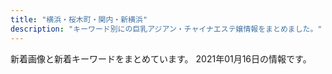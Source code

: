 ```yaml
---
title: "横浜・桜木町・関内・新横浜"
description: "キーワード別にの巨乳アジアン・チャイナエステ嬢情報をまとめました。"
---
```


新着画像と新着キーワードをまとめています。
2021年01月16日の情報です。

<DmmAffiliateIns />
<KeywordTable
  shops={
    [
    {
        "station": "\u4f0a\u52e2\u4f50\u6728\u9577\u8005\u753a\u99c5",
        "name": "\u3057\u308b\u3057",
        "img_links": [
            "http://shirushi.me-es.com/images/index_06.jpg",
            "http://shirushi.me-es.com/images/index_12.jpg",
            "http://shirushi.me-es.com/images/index_22.jpg",
            "http://shirushi.me-es.com/s/images/t3.jpg",
            "http://shirushi.me-es.com/girl/00.jpg",
            "http://shirushi.me-es.com/s/image/nav_sys.png",
            "http://shirushi.me-es.com/girl/pick_01.jpg",
            "http://shirushi.me-es.com/images/sub_21.jpg",
            "http://shirushi.me-es.com/s/images/tel.png",
            "http://shirushi.me-es.com/images/02.jpg",
            "http://shirushi.me-es.com/s/images/service_03.png",
            "http://shirushi.me-es.com/images/index_13.jpg",
            "http://shirushi.me-es.com/s/images/service_01.png",
            "http://shirushi.me-es.com/images/tupian.jpg",
            "http://shirushi.me-es.com/images/index_17.jpg",
            "http://shirushi.me-es.com/images/index_01.jpg",
            "http://shirushi.me-es.com/girl/01.jpg",
            "http://shirushi.me-es.com/s/images/slider/1.jpg",
            "http://shirushi.me-es.com/girl/03.jpg",
            "http://shirushi.me-es.com/s/images/top_2.jpg",
            "http://shirushi.me-es.com/girl/02.jpg",
            "http://shirushi.me-es.com/s/uploads/03.jpg",
            "http://shirushi.me-es.com/images/index_08.jpg",
            "http://shirushi.me-es.com/s/image/nav_topics.png",
            "http://shirushi.me-es.com/s/images/pc.png",
            "http://shirushi.me-es.com/s/images/t4.jpg",
            "http://shirushi.me-es.com/images/info.jpg",
            "http://shirushi.me-es.com/s/uploads/02.jpg",
            "http://shirushi.me-es.com/images/index_23.jpg",
            "http://shirushi.me-es.com/images/rec.jpg",
            "http://shirushi.me-es.com/s/image/nav_cast.png",
            "http://shirushi.me-es.com/images/index_15.jpg",
            "http://shirushi.me-es.com/s/uploads/04.jpg",
            "http://shirushi.me-es.com/images/index_07.jpg",
            "http://shirushi.me-es.com/images/sub_16.jpg",
            "http://shirushi.me-es.com/s/images/slider/3.jpg",
            "http://shirushi.me-es.com/s/images/t1.jpg",
            "http://shirushi.me-es.com/images/index_04.jpg",
            "http://shirushi.me-es.com/s/image/nav_top.png",
            "http://shirushi.me-es.com/s/uploads/05.jpg",
            "http://shirushi.me-es.com/images/sub_13.jpg",
            "http://shirushi.me-es.com/images/index_09.jpg",
            "http://shirushi.me-es.com/images/index_16.jpg",
            "http://shirushi.me-es.com/s/image/nav_manga.png",
            "http://shirushi.me-es.com/images/index_10.jpg",
            "http://shirushi.me-es.com/images/index_02.jpg",
            "http://shirushi.me-es.com/s/images/slider/2.jpg",
            "http://shirushi.me-es.com/s/images/t2.jpg",
            "http://shirushi.me-es.com/s/images/slider/prev.png",
            "http://shirushi.me-es.com/s/image/nav_hotel.png",
            "http://shirushi.me-es.com/images/01.jpg",
            "http://shirushi.me-es.com/images/index_11.jpg",
            "http://shirushi.me-es.com/images/index_05.jpg",
            "http://shirushi.me-es.com/s/images/slider/next.png",
            "http://shirushi.me-es.com/s/images/okubokomachi.jpg",
            "http://shirushi.me-es.com/images/index_21.jpg",
            "http://shirushi.me-es.com/images/sub_19.jpg",
            "http://shirushi.me-es.com/s/images/service_07.png",
            "http://shirushi.me-es.com/images/index_20.jpg",
            "http://shirushi.me-es.com/s/images/iphone.png",
            "http://shirushi.me-es.com/s/uploads/01.jpg",
            "http://shirushi.me-es.com/images/index_18.jpg"
        ],
        "url": "http://shirushi.me-es.com/",
        "keywords": {
            "89": 2,
            "86": 8,
            "D": 18,
            "85": 8
        }
    },
    {
        "keywords": {},
        "url": "http://est-hanamizuki.com/",
        "name": "\u82b1\u6c34\u6728",
        "station": "JR\u6771\u795e\u5948\u5ddd\u99c5\u897f\u53e3",
        "img_links": [
            "http://est-hanamizuki.com/images/g13.jpg",
            "http://est-hanamizuki.com/images/zi_staff.png",
            "http://est-hanamizuki.com/images/g22.jpg",
            "http://est-hanamizuki.com/images/erika.jpg",
            "http://est-hanamizuki.com/images/g1.jpg",
            "http://est-hanamizuki.com/images/info.png",
            "http://est-hanamizuki.com/images/g3.jpg",
            "http://est-hanamizuki.com/images/m1.jpg",
            "http://est-hanamizuki.com/images/g2.jpg",
            "http://est-hanamizuki.com/images/11.png",
            "http://est-hanamizuki.com/images/head.jpg",
            "http://est-hanamizuki.com/images/news1.png",
            "http://est-hanamizuki.com/images/g23.jpg",
            "http://est-hanamizuki.com/images/mobile.jpg",
            "http://est-hanamizuki.com/images/m3.jpg",
            "http://est-hanamizuki.com/images/r111.jpg",
            "http://est-hanamizuki.com/images/g32.jpg",
            "http://est-hanamizuki.com/images/m4.jpg",
            "http://est-hanamizuki.com/images/g12.jpg",
            "http://est-hanamizuki.com/images/g33.jpg",
            "http://est-hanamizuki.com/images/erika2.jpg",
            "http://est-hanamizuki.com/images/m2.jpg"
        ]
    },
    {
        "img_links": [
            "http://iyashi-tenshi.work/img/sta11.jpg",
            "http://iyashi-tenshi.work/i/img/r3.jpg",
            "http://iyashi-tenshi.work/img/st12.jpg",
            "http://iyashi-tenshi.work/i/img/acc-3.png",
            "http://iyashi-tenshi.work/img/head.png",
            "http://iyashi-tenshi.work/img/st13.jpg",
            "http://iyashi-tenshi.work/i/img/st10.jpg",
            "http://iyashi-tenshi.work/i/img/r4.jpg",
            "http://iyashi-tenshi.work/img/IMG_1709.jpg",
            "http://iyashi-tenshi.work/i/img/sta12.jpg",
            "http://iyashi-tenshi.work/i/img/sta10.jpg",
            "http://iyashi-tenshi.work/img/sta13.jpg",
            "http://iyashi-tenshi.work/img/bottom.png",
            "http://iyashi-tenshi.work/i/img/acc-2.png",
            "http://iyashi-tenshi.work/img/sta12.jpg",
            "http://iyashi-tenshi.work/i/img/acc-4.png",
            "http://iyashi-tenshi.work/img/st10.jpg",
            "http://iyashi-tenshi.work/img/c1.jpg",
            "http://iyashi-tenshi.work/img/IMG_17410.jpg",
            "http://iyashi-tenshi.work/i/img/sta13.jpg",
            "http://iyashi-tenshi.work/img/mo.png",
            "http://iyashi-tenshi.work/i/img/r5.jpg",
            "http://iyashi-tenshi.work/i/img/sta11.jpg",
            "http://iyashi-tenshi.work/img/IMG_17480.jpg",
            "http://iyashi-tenshi.work/img/st11.jpg",
            "http://iyashi-tenshi.work/i/img/acc-1.jpg",
            "http://iyashi-tenshi.work/i/img/r1.jpg",
            "http://iyashi-tenshi.work/img/sta10.jpg",
            "http://iyashi-tenshi.work/i/img/r2.jpg",
            "http://iyashi-tenshi.work/i/img/acc-5.jpg",
            "http://iyashi-tenshi.work/img/nos.jpg"
        ],
        "keywords": {
            "87": 1,
            "84": 1,
            "C": 15,
            "88": 1,
            "86": 1,
            "D": 2,
            "E": 2
        },
        "station": "JR\u4e2d\u5c71\u99c5\u5317\u53e3",
        "name": "\u7652\u3057\u306e\u5929\u4f7f",
        "url": "http://iyashi-tenshi.work/"
    },
    {
        "url": "https://rainbow.relaxjp.com/",
        "station": "JR\u65b0\u6a2a\u6d5c\u99c5\u5317\u53e3",
        "img_links": [
            "https://rainbow.relaxjp.com/css/staff/staff02.png",
            "https://rainbow.relaxjp.com/css/staff/staff002-a.png",
            "https://rainbow.relaxjp.com/css/staff/staff03-a.png",
            "https://rainbow.relaxjp.com/css/m-top02.png",
            "https://rainbow.relaxjp.com/css/nav/nav02.png",
            "https://rainbow.relaxjp.com/css/staff/staff03.png",
            "https://rainbow.relaxjp.com/css/m-top03.png",
            "https://rainbow.relaxjp.com/css/nav/nav01.png",
            "https://rainbow.relaxjp.com/css/staff/staff02-a.png",
            "https://rainbow.relaxjp.com/css/nav/nav05.png",
            "https://rainbow.relaxjp.com/css/sp-qizu.png",
            "https://rainbow.relaxjp.com/css/nav/nav03.png",
            "https://rainbow.relaxjp.com/css/sp-tel.png",
            "https://rainbow.relaxjp.com/css/m-head01.png",
            "https://rainbow.relaxjp.com/css/m-cam01.png",
            "https://rainbow.relaxjp.com/css/staff/staff01-a.png",
            "https://rainbow.relaxjp.com/css/staff/staff01.png",
            "https://rainbow.relaxjp.com/css/nav/nav06.png",
            "https://rainbow.relaxjp.com/css/staff/staff003-a.png",
            "https://rainbow.relaxjp.com/css/m-top04.png",
            "https://rainbow.relaxjp.com/css/nav/nav04.png"
        ],
        "keywords": {
            "D": 3,
            "C": 8,
            "90": 1,
            "89": 2
        },
        "name": "\u30ec\u30a4\u30f3\u30dc\u30fc"
    },
    {
        "station": "JR\u6771\u795e\u5948\u5ddd\u99c5\u897f\u53e3",
        "img_links": [
            "http://www.rosegirl.mesthe.com/images/room/photo04.jpg",
            "http://www.rosegirl.mesthe.com/files/004.jpg",
            "http://www.rosegirl.mesthe.com/images/mobile.jpg",
            "http://www.rosegirl.mesthe.com/images/mainimg.jpg",
            "http://www.rosegirl.mesthe.com/images/staff-top_end.jpg",
            "http://www.rosegirl.mesthe.com/files/004-02.jpg",
            "http://www.rosegirl.mesthe.com/files/005.jpg",
            "http://www.rosegirl.mesthe.com/files/002.jpg",
            "http://www.rosegirl.mesthe.com/images/room/photo03.jpg",
            "http://www.rosegirl.mesthe.com/images/room/photo01.jpg",
            "http://www.rosegirl.mesthe.com/files/005-02.jpg",
            "http://www.rosegirl.mesthe.com/files/001.jpg",
            "http://www.rosegirl.mesthe.com/images/top_osusume.jpg",
            "http://www.rosegirl.mesthe.com/images/staff_mitashi.jpg",
            "http://www.rosegirl.mesthe.com/images/room/photo02.jpg",
            "http://www.rosegirl.mesthe.com/images/staff-bg_end.jpg",
            "http://www.rosegirl.mesthe.com/files/001-02.jpg",
            "http://www.rosegirl.mesthe.com/files/003.jpg",
            "http://www.rosegirl.mesthe.com/images/info.png",
            "http://www.rosegirl.mesthe.com/files/002-02.jpg",
            "http://www.rosegirl.mesthe.com/files/003-02.jpg"
        ],
        "keywords": {
            "86": 2,
            "88": 1,
            "E": 1,
            "C": 2,
            "D": 2,
            "87": 2
        },
        "url": "http://www.rosegirl.mesthe.com/",
        "name": "Rose Girl -\u30ed\u30fc\u30ba\u30ac\u30fc\u30eb-"
    },
    {
        "name": "\u30c9\u30ad\u30c9\u30ad\u30cf\u30cb\u30fc",
        "keywords": {
            "87": 8,
            "86": 4,
            "D": 12
        },
        "station": "JR\u6771\u795e\u5948\u5ddd\u99c5\u897f\u53e3",
        "url": "http://www.dokidoki.iesjp.com/",
        "img_links": [
            "http://www.dokidoki.iesjp.com/files/002.jpg",
            "http://www.dokidoki.iesjp.com/files/003.jpg",
            "http://www.dokidoki.iesjp.com/files/001.jpg"
        ]
    },
    {
        "name": "\u30eb\u30d3\u30fc",
        "station": "JR\u6771\u795e\u5948\u5ddd\u99c5\u897f\u53e3",
        "keywords": {
            "C": 10,
            "D": 12,
            "86": 4,
            "85": 8
        },
        "img_links": [
            "http://ruby.est.cm/images/nei_bj1.png",
            "http://ruby.est.cm/images/s_staff.png",
            "http://ruby.est.cm/photos/sites/66/2020/10/2020103101574030.jpg",
            "http://ruby.est.cm/images/mobile.jpg",
            "http://ruby.est.cm/photos/sites/66/2020/08/2020083107485498.jpg",
            "http://ruby.est.cm/photos/sites/66/2020/08/2020080509321890.jpg",
            "http://ruby.est.cm/images/news.png",
            "http://ruby.est.cm/images/service.jpg",
            "http://ruby.est.cm/images/bian.jpg",
            "http://ruby.est.cm/images/top.jpg"
        ],
        "url": "http://ruby.est.cm/"
    },
    {
        "keywords": {},
        "station": "JR\u95a2\u5185\u99c5\u5357\u53e3",
        "name": "Venus",
        "img_links": [
            "http://es-kannai.link/wp-content/themes/template-salon2/images/m-info.png",
            "http://es-kannai.link/wp-content/themes/template-salon2/images/info.png",
            "http://es-kannai.link/wp-content/themes/template-salon2/images/campaign-bnr.png",
            "http://es-kannai.link/wp-content/uploads/2017/09/IMG_3454-720x480.jpg",
            "http://es-kannai.link/wp-content/uploads/2016/12/vvv.png",
            "http://es-kannai.link/wp-content/uploads/2016/12/d.png",
            "http://es-kannai.link/wp-content/uploads/2017/09/IMG_3456-250x376.jpg",
            "http://es-kannai.link/wp-content/themes/template-salon2/images/news-ttl.jpg",
            "http://es-kannai.link/wp-content/uploads/2017/09/IMG_3458-400x267.jpg",
            "http://es-kannai.link/wp-content/uploads/2017/09/IMG_3456-720x480.jpg",
            "http://es-kannai.link/wp-content/uploads/2017/09/IMG_3457.jpg",
            "http://es-kannai.link/wp-content/uploads/2017/09/IMG_3457-720x480.jpg",
            "http://es-kannai.link/wp-content/uploads/2017/09/IMG_3456.jpg",
            "http://es-kannai.link/wp-content/uploads/2017/09/IMG_3458.jpg",
            "http://es-kannai.link/wp-content/uploads/2016/12/aaaa.jpg",
            "http://es-kannai.link/wp-content/themes/template-salon2/images/main-img.jpg",
            "http://es-kannai.link/wp-content/uploads/2016/12/vvvv.png",
            "http://es-kannai.link/wp-content/themes/template-salon2/images/newface-ttl.jpg",
            "http://es-kannai.link/wp-content/uploads/2016/12/aaa.jpg",
            "http://es-kannai.link/wp-content/uploads/2017/09/IMG_3454-250x376.jpg",
            "http://es-kannai.link/wp-content/uploads/2017/09/IMG_3457-250x376.jpg",
            "http://es-kannai.link/wp-content/uploads/2016/12/aa.jpg",
            "http://es-kannai.link/wp-content/uploads/2016/12/dd.png",
            "http://es-kannai.link/wp-content/uploads/2016/12/vv.jpg",
            "http://es-kannai.link/wp-content/uploads/2017/09/IMG_3454.jpg",
            "http://es-kannai.link/wp-content/uploads/2017/09/IMG_3458-250x376.jpg",
            "http://cdn.dino-es.com/images/logo/200x40DinoEs.png",
            "http://es-kannai.link/wp-content/uploads/2016/12/v.jpg",
            "http://es-kannai.link/wp-content/uploads/2016/12/a.jpg",
            "http://es-kannai.link/wp-content/uploads/2017/09/IMG_3458-720x480.jpg"
        ],
        "url": "http://es-kannai.link"
    },
    {
        "url": "http://raimu.ests.jp/",
        "name": "\u6765\u5922\uff5e\u30e9\u30a4\u30e0\uff5e",
        "station": "JR\u6771\u795e\u5948\u5ddd\u99c5\u897f\u53e3",
        "img_links": [
            "http://raimu.ests.jp/images/room4.jpg",
            "http://raimu.ests.jp/images/s_pick.jpg",
            "http://raimu.ests.jp/images/s_blog.jpg",
            "http://raimu.ests.jp/photos/sites/7/2020/12/2020121508002842.jpg",
            "http://raimu.ests.jp/images/hua.png",
            "http://raimu.ests.jp/images/pick_bj1.jpg",
            "http://raimu.ests.jp/photos/sites/7/2020/12/2020121307012443.jpg",
            "http://raimu.ests.jp/images/nbj1.jpg",
            "http://raimu.ests.jp/photos/sites/7/2020/12/2020121307334124.jpg",
            "http://raimu.ests.jp/images/s_staff.jpg",
            "http://raimu.ests.jp/images/s_face.jpg",
            "http://raimu.ests.jp/images/new.jpg",
            "http://raimu.ests.jp/images/1.jpg",
            "http://raimu.ests.jp/photos/sites/7/2020/12/2020121307334187.jpg",
            "http://raimu.ests.jp/images/s_service.jpg",
            "http://raimu.ests.jp/images/service.png",
            "http://raimu.ests.jp/images/nbj3.jpg",
            "http://raimu.ests.jp/images/pick_bj3.jpg",
            "http://raimu.ests.jp/images/room2.jpg",
            "http://raimu.ests.jp/images/s_link.jpg",
            "http://raimu.ests.jp/images/room1.jpg",
            "http://raimu.ests.jp/images/mobile.jpg",
            "http://raimu.ests.jp/images/top.png",
            "http://raimu.ests.jp/images/room3.jpg"
        ],
        "keywords": {
            "D": 24,
            "86": 12,
            "87": 6,
            "84": 6
        }
    },
    {
        "url": "http://seirakuen.est.cm/",
        "img_links": [
            "http://seirakuen.est.cm/photos/sites/51/2019/05/2019051405270850.jpg",
            "http://seirakuen.est.cm/photos/sites/51/2019/05/2019051603121849.jpg",
            "http://seirakuen.est.cm/images/s_news.jpg",
            "http://seirakuen.est.cm/images/room1.jpg",
            "http://seirakuen.est.cm/images/room4.jpg",
            "http://seirakuen.est.cm/images/mobile.jpg",
            "http://seirakuen.est.cm/photos/sites/51/2019/05/2019050711030546.jpg",
            "http://seirakuen.est.cm/images/room3.jpg",
            "http://seirakuen.est.cm/photos/sites/51/2019/05/2019050711030474.jpg",
            "http://seirakuen.est.cm/images/room2.jpg",
            "http://seirakuen.est.cm/photos/sites/51/2019/05/2019050711030496.jpg",
            "http://seirakuen.est.cm/photos/sites/51/2019/05/2019050711030328.jpg",
            "http://seirakuen.est.cm/images/top.jpg",
            "http://seirakuen.est.cm/images/s_staff.jpg"
        ],
        "name": "\u8056\u697d\u5712",
        "station": "JR\u95a2\u5185\u99c5\u5357\u53e3",
        "keywords": {
            "D": 5,
            "87": 1,
            "88": 1,
            "85": 2,
            "86": 2
        }
    },
    {
        "url": "http://www.sunflower-kannai.com/",
        "keywords": {
            "86": 6,
            "87": 20,
            "D": 26
        },
        "img_links": [
            "http://www.sunflower-kannai.com/images/slider02.jpg",
            "http://www.sunflower-kannai.com/images/news.jpg",
            "http://www.sunflower-kannai.com/images/info.jpg",
            "http://www.sunflower-kannai.com/images/int1.jpg",
            "http://www.sunflower-kannai.com/files/020.jpg",
            "http://www.sunflower-kannai.com/files/028-02.jpg",
            "http://www.sunflower-kannai.com/images/int3.jpg",
            "http://www.sunflower-kannai.com/files/011-02.jpg",
            "http://www.sunflower-kannai.com/files/013.jpg",
            "http://www.sunflower-kannai.com/files/004.jpg",
            "http://www.sunflower-kannai.com/images/sys2.jpg",
            "http://www.sunflower-kannai.com/files/034.jpg",
            "http://www.sunflower-kannai.com/files/020-02.jpg",
            "http://www.sunflower-kannai.com/images/slider01.jpg",
            "http://www.sunflower-kannai.com/files/023.jpg",
            "http://www.sunflower-kannai.com/images/staff_t.jpg",
            "http://www.sunflower-kannai.com/files/003-02.jpg",
            "http://www.sunflower-kannai.com/images/sys3.jpg",
            "http://www.sunflower-kannai.com/files/028.jpg",
            "http://www.sunflower-kannai.com/files/006.jpg",
            "http://www.sunflower-kannai.com/images/slider08.jpg",
            "http://www.sunflower-kannai.com/images/ac1.jpg",
            "http://www.sunflower-kannai.com/files/013-02.jpg",
            "http://www.sunflower-kannai.com/files/033.jpg",
            "http://www.sunflower-kannai.com/files/034-02.jpg",
            "http://www.sunflower-kannai.com/files/023-02.jpg",
            "http://www.sunflower-kannai.com/images/slider05.jpg",
            "http://www.sunflower-kannai.com/images/faq.jpg",
            "http://www.sunflower-kannai.com/images/tre.jpg",
            "http://www.sunflower-kannai.com/images/faq_t.jpg",
            "http://www.sunflower-kannai.com/images/slider03.jpg",
            "http://www.sunflower-kannai.com/files/014.jpg",
            "http://www.sunflower-kannai.com/files/022.jpg",
            "http://www.sunflower-kannai.com/images/slider09.jpg",
            "http://www.sunflower-kannai.com/files/011.jpg",
            "http://www.sunflower-kannai.com/images/ta.jpg",
            "http://www.sunflower-kannai.com/images/sys1.jpg",
            "http://www.sunflower-kannai.com/images/int2.jpg",
            "http://www.sunflower-kannai.com/images/sys4.jpg",
            "http://www.sunflower-kannai.com/files/004-02.jpg",
            "http://www.sunflower-kannai.com/images/slider04.jpg",
            "http://www.sunflower-kannai.com/files/003.jpg",
            "http://www.sunflower-kannai.com/images/interior_t.jpg",
            "http://www.sunflower-kannai.com/files/014-02.jpg",
            "http://www.sunflower-kannai.com/files/026.jpg",
            "http://www.sunflower-kannai.com/files/006-02.jpg",
            "http://www.sunflower-kannai.com/files/026-02.jpg",
            "http://www.sunflower-kannai.com/images/slider06.jpg",
            "http://www.sunflower-kannai.com/images/head.jpg",
            "http://www.sunflower-kannai.com/files/022-02.jpg",
            "http://www.sunflower-kannai.com/images/slider07.jpg",
            "http://www.sunflower-kannai.com/images/staffback.jpg",
            "http://www.sunflower-kannai.com/files/033-02.jpg"
        ],
        "station": "JR\u95a2\u5185\u99c5\u5317\u53e3",
        "name": "Sunflower\uff5e\u30b5\u30f3\u30d5\u30e9\u30ef\u30fc\uff5e"
    },
    {
        "img_links": [
            "http://no1-aroma.com/static/picture/top_back_pc1.jpg",
            "http://no1-aroma.com/static/picture/15.jpg",
            "http://no1-aroma.com/img/04.jpg",
            "http://no1-aroma.com/static/picture/top_back_sp1.jpg",
            "http://no1-aroma.com/static/picture/sub_back_sp.jpg",
            "http://no1-aroma.com/img/02.jpg",
            "http://no1-aroma.com/img/01.jpg",
            "http://no1-aroma.com/static/picture/page-top_off.png",
            "http://no1-aroma.com/img/03.jpg",
            "http://no1-aroma.com/price/kosu.png",
            "http://no1-aroma.com/static/picture/sub_back_pc.jpg"
        ],
        "keywords": {},
        "name": "No.1 Aroma",
        "url": "http://no1-aroma.com/",
        "station": "JR\u6771\u795e\u5948\u5ddd\u99c5\u897f\u53e3"
    },
    {
        "img_links": [
            "http://xn--vckg5a5c7c8c1czd.xyz/img/a4.jpg",
            "http://xn--vckg5a5c7c8c1czd.xyz/img/cg06.png",
            "http://xn--vckg5a5c7c8c1czd.xyz/img/no.png",
            "http://xn--vckg5a5c7c8c1czd.xyz/img/top01.png",
            "http://xn--vckg5a5c7c8c1czd.xyz/img/nav-006.png",
            "http://xn--vckg5a5c7c8c1czd.xyz/img/a2.jpg",
            "http://xn--vckg5a5c7c8c1czd.xyz/img/nav-001.png",
            "http://xn--vckg5a5c7c8c1czd.xyz/img/nav-004.png",
            "http://xn--vckg5a5c7c8c1czd.xyz/img/a5.jpg",
            "http://xn--vckg5a5c7c8c1czd.xyz/img/nav-003.png",
            "http://xn--vckg5a5c7c8c1czd.xyz/img/a6.jpg",
            "http://xn--vckg5a5c7c8c1czd.xyz/img/nav-005.png",
            "http://xn--vckg5a5c7c8c1czd.xyz/img/a1.jpg",
            "http://xn--vckg5a5c7c8c1czd.xyz/img/cg05.png",
            "http://xn--vckg5a5c7c8c1czd.xyz/img/cg07.png",
            "http://xn--vckg5a5c7c8c1czd.xyz/img/cg03.png",
            "http://xn--vckg5a5c7c8c1czd.xyz/img/a3.jpg",
            "http://xn--vckg5a5c7c8c1czd.xyz/img/cg09.png",
            "http://xn--vckg5a5c7c8c1czd.xyz/img/tel.png",
            "http://xn--vckg5a5c7c8c1czd.xyz/img/nav-002.png",
            "http://xn--vckg5a5c7c8c1czd.xyz/img/cg02.png",
            "http://xn--vckg5a5c7c8c1czd.xyz/img/cg01.png"
        ],
        "name": "\u30a2\u30ed\u30de\u30db\u30fc\u30e0",
        "url": "http://xn--vckg5a5c7c8c1czd.xyz/",
        "station": "\u30bb\u30f3\u30bf\u30fc\u5317\u99c5",
        "keywords": {}
    },
    {
        "url": "http://kys-sawayaka.work/",
        "keywords": {
            "E": 2,
            "85": 2,
            "87": 2,
            "D": 6,
            "86": 4
        },
        "img_links": [
            "http://kys-sawayaka.work/_src/25616769/backtotop.png",
            "http://kys-sawayaka.work/_src/51027498/_dsf6130.jpg",
            "http://kys-sawayaka.work/_src/25616799/backtotop.png",
            "http://kys-sawayaka.work/_src/25616777/wechatimg2746.jpg",
            "http://kys-sawayaka.work/_src/51069640/5_20201218111825635.jpg",
            "http://kys-sawayaka.work/_src/51027496/s1.jpg",
            "http://kys-sawayaka.work/_src/25616746/backtotop.png",
            "http://kys-sawayaka.work/_src/51027462/3_20201218111825628.jpg",
            "http://kys-sawayaka.work/_src/25616778/2e16c7c3c9ed2e743a3a3cee8270d95_20201217123431663.jpg",
            "http://kys-sawayaka.work/_src/51027456/1_20201218111825589.jpg",
            "http://kys-sawayaka.work/_src/25616804/index_04.png",
            "http://kys-sawayaka.work/_src/25616805/index_05.png",
            "http://kys-sawayaka.work/_src/25616794/backtotop.png",
            "http://kys-sawayaka.work/_src/25616740/wechatimg2726.jpg",
            "http://kys-sawayaka.work/_src/25618694/sign.png",
            "http://kys-sawayaka.work/_src/25616806/index_06.png",
            "http://kys-sawayaka.work/_src/51027502/_k3_4082.jpg",
            "http://kys-sawayaka.work/_src/25616774/wechatimg2726.jpg",
            "http://kys-sawayaka.work/_src/25616809/index_09.png",
            "http://kys-sawayaka.work/_src/51027464/4_20201218111825638.jpg",
            "http://kys-sawayaka.work/_src/25616776/wechatimg2727.jpg",
            "http://kys-sawayaka.work/_src/51027459/2_20201218111825615.jpg",
            "http://kys-sawayaka.work/_src/25616739/wechatimg2726.jpg",
            "http://kys-sawayaka.work/_src/25616782/backtotop.png",
            "http://kys-sawayaka.work/_src/25616789/backtotop.png",
            "http://kys-sawayaka.work/_src/25616807/index_07.png",
            "http://kys-sawayaka.work/_src/25616808/index_08.png",
            "http://kys-sawayaka.work/_src/51028012/cam.jpg"
        ],
        "name": "\u604b",
        "station": "JR\u4e2d\u5c71\u99c5\u5317\u53e3"
    },
    {
        "station": "JR\u95a2\u5185\u99c5\u5317\u53e3",
        "url": "http://hi-msg.com/sky/",
        "keywords": {
            "90": 3,
            "C": 1,
            "87": 1,
            "D": 8,
            "91": 1,
            "88": 4
        },
        "name": "SKY",
        "img_links": [
            "http://hi-msg.com/sky/img/p-11.jpg",
            "http://hi-msg.com/sky/img/p-7.jpg",
            "http://hi-msg.com/sky/img/IMG_1667.jpg",
            "http://hi-msg.com/sky/img/p-5-1.jpg",
            "http://hi-msg.com/sky/img/p-1.jpg",
            "http://hi-msg.com/sky/img/hade.jpg",
            "http://hi-msg.com/sky/img/p-12.jpg",
            "http://hi-msg.com/sky/img/IMG_16564.jpg",
            "http://hi-msg.com/sky/img/p-3-1.jpg",
            "http://hi-msg.com/sky/img/p-4.jpg",
            "http://hi-msg.com/sky/img/p-3.jpg",
            "http://hi-msg.com/sky/img/p-2.jpg",
            "http://hi-msg.com/sky/img/p-9.jpg",
            "http://hi-msg.com/sky/img/IMG_1675.jpg",
            "http://hi-msg.com/sky/img/p-5.jpg",
            "http://hi-msg.com/sky/img/IMG_1656.jpg"
        ]
    },
    {
        "station": "\u30bb\u30f3\u30bf\u30fc\u5357\u99c51\u756a\u51fa\u53e3",
        "img_links": [
            "http://sweety-est.info/images/sruru.jpg",
            "http://sweety-est.info/images/top.png",
            "http://sweety-est.info/images/news.png",
            "http://sweety-est.info/images/cg06.jpg",
            "http://sweety-est.info/images/cg01.jpg",
            "http://sweety-est.info/images/cg04.jpg",
            "http://sweety-est.info/images/staff_s.png",
            "http://sweety-est.info/images/evetop.png",
            "http://sweety-est.info/images/precau.png"
        ],
        "keywords": {
            "E": 3,
            "86": 9,
            "D": 6
        },
        "name": "\u5b66\u5712",
        "url": "http://sweety-est.info/"
    },
    {
        "keywords": {
            "C": 7
        },
        "img_links": [
            "http://fuzei.xyz/wp-content/uploads/sites/4/2020/05/g11.jpg",
            "http://fuzei.xyz/wp-content/uploads/sites/4/2020/05/g13.jpg",
            "http://fuzei.xyz/wp-content/uploads/sites/4/2020/05/r3.jpg",
            "http://fuzei.xyz/wp-content/uploads/sites/4/2020/05/tit-pick.png",
            "http://fuzei.xyz/wp-content/uploads/sites/4/2020/05/g121.jpg",
            "http://fuzei.xyz/wp-content/uploads/sites/4/2020/05/g8.jpg",
            "http://fuzei.xyz/wp-content/uploads/sites/4/2020/05/g10-150x150.jpg",
            "http://fuzei.xyz/wp-content/uploads/sites/4/2020/05/g101.jpg",
            "http://fuzei.xyz/wp-content/uploads/sites/4/2020/05/r4.jpg",
            "http://fuzei.xyz/wp-content/uploads/sites/4/2020/05/infor.png",
            "http://fuzei.xyz/wp-content/uploads/sites/4/2020/05/g121-150x150.jpg",
            "http://fuzei.xyz/wp-content/uploads/sites/4/2020/05/g1.jpg",
            "http://fuzei.xyz/wp-content/uploads/sites/4/2020/05/g3.jpg",
            "http://fuzei.xyz/wp-content/uploads/sites/4/2020/05/g5.jpg",
            "http://fuzei.xyz/wp-content/uploads/sites/4/2020/05/g14.jpg",
            "http://fuzei.xyz/wp-content/uploads/sites/4/2020/05/top-2.png",
            "http://fuzei.xyz/wp-content/uploads/sites/4/2020/05/tit-infor.png",
            "http://fuzei.xyz/wp-content/uploads/sites/4/2020/05/tit-new-1.png",
            "http://fuzei.xyz/wp-content/uploads/sites/4/2020/05/g7.jpg",
            "http://fuzei.xyz/wp-content/uploads/sites/4/2020/05/g15.jpg",
            "http://fuzei.xyz/wp-content/uploads/sites/4/2020/05/r1.jpg",
            "http://fuzei.xyz/wp-content/uploads/sites/4/2020/05/r2.jpg",
            "http://fuzei.xyz/wp-content/uploads/sites/4/2020/05/tite-staff.png",
            "http://fuzei.xyz/wp-content/uploads/sites/4/2020/05/g2-1.jpg",
            "http://fuzei.xyz/wp-content/uploads/sites/4/2020/05/g4.jpg",
            "http://fuzei.xyz/wp-content/uploads/sites/4/2020/05/g9.jpg",
            "http://fuzei.xyz/wp-content/uploads/sites/4/2020/05/g6.jpg",
            "http://fuzei.xyz/wp-content/uploads/sites/4/2020/05/g12.jpg",
            "http://fuzei.xyz/wp-content/uploads/sites/4/2020/05/g12-150x150.jpg",
            "http://fuzei.xyz/wp-content/uploads/sites/4/2020/05/g10.jpg",
            "http://fuzei.xyz/wp-content/uploads/sites/4/2020/05/g101-150x150.jpg",
            "http://fuzei.xyz/wp-content/uploads/sites/4/2020/05/mobile.png"
        ],
        "url": "http://fuzei.xyz/",
        "station": "JR\u65b0\u6a2a\u6d5c\u99c5\u5317\u53e3",
        "name": "\u98a8\u60c5"
    },
    {
        "url": "http://www.rakuraku.esjoho.com/",
        "img_links": [
            "http://www.rakuraku.esjoho.com/files/004-03.jpg",
            "http://www.rakuraku.esjoho.com/files/004-02.jpg",
            "http://www.rakuraku.esjoho.com/files/002.jpg",
            "http://www.rakuraku.esjoho.com/images/line.png",
            "http://www.rakuraku.esjoho.com/files/004.jpg",
            "http://www.rakuraku.esjoho.com/images/r3.jpg",
            "http://www.rakuraku.esjoho.com/files/001.jpg",
            "http://www.rakuraku.esjoho.com/files/002-02.jpg",
            "http://www.rakuraku.esjoho.com/files/002-03.jpg",
            "http://www.rakuraku.esjoho.com/files/003-02.jpg",
            "http://www.rakuraku.esjoho.com/files/003-03.jpg",
            "http://www.rakuraku.esjoho.com/images/mobile.jpg",
            "http://www.rakuraku.esjoho.com/files/001-03.jpg",
            "http://www.rakuraku.esjoho.com/files/001-02.jpg",
            "http://www.rakuraku.esjoho.com/files/003.jpg"
        ],
        "station": "\u6771\u767d\u697d\u99c5",
        "name": "\u697d\u697d",
        "keywords": {
            "86": 8,
            "D": 4,
            "87": 8,
            "C": 24
        }
    },
    {
        "keywords": {
            "C": 17,
            "86": 6,
            "82": 6,
            "D": 18,
            "87": 12
        },
        "img_links": [
            "http://www.siroiyuki.mensest.com/files/003.jpg",
            "http://www.siroiyuki.mensest.com/files/002.jpg",
            "http://www.siroiyuki.mensest.com/files/004.jpg",
            "http://www.siroiyuki.mensest.com/files/001.jpg",
            "http://www.siroiyuki.mensest.com/images/top.png",
            "http://www.siroiyuki.mensest.com/images/sp_top.jpg"
        ],
        "name": "\u767d\u3044\u96ea",
        "url": "http://www.siroiyuki.mensest.com/",
        "station": "JR\u65b0\u6a2a\u6d5c\u99c5\u30a2\u30ea\u30fc\u30ca\u65b9\u9762\u53e3"
    },
    {
        "url": "http://iyasibest.com/",
        "name": "\u7652\u3057\u30d9\u30b9\u30c8",
        "keywords": {
            "82": 1,
            "D": 2,
            "C": 5,
            "E": 1,
            "\u30bb\u30af\u30b7\u30fc": 4,
            "98": 1,
            "88": 1,
            "97": 1,
            "85": 1,
            "86": 2,
            "87": 1
        },
        "station": "JR\u95a2\u5185\u99c5\u5357\u53e3",
        "img_links": [
            "http://iyasibest.com/images/store/o04.jpg",
            "http://iyasibest.com/staffPhoto/b20210109235214.jpg",
            "http://iyasibest.com/images/store/o11.jpg",
            "http://iyasibest.com/images/store/01.jpg",
            "http://iyasibest.com/staffPhoto/b20201102190836.jpg",
            "http://iyasibest.com/images/store/o08.jpg",
            "http://iyasibest.com/uploadfiles/images/campaignIyasibestCom2.png",
            "http://iyasibest.com/staffPhoto/b20200911161049.jpg",
            "http://iyasibest.com/images/store/o03.jpg",
            "http://iyasibest.com/images/store/o05.jpg",
            "http://iyasibest.com/images/store/o10.jpg",
            "http://iyasibest.com/staffPhoto/b20200402041705.jpg",
            "http://iyasibest.com/uploadfiles/images/campaignIyasibestCom1.png",
            "http://iyasibest.com/images/store/o01.jpg",
            "http://iyasibest.com/staffPhoto/b20200306221420.jpg",
            "http://iyasibest.com/staffPhoto/b20200228201258.jpg",
            "http://iyasibest.com/images/store/o06.jpg",
            "http://iyasibest.com/images/store/03.jpg",
            "http://iyasibest.com/images/store/02.jpg",
            "http://iyasibest.com/staffPhoto/b20200711165223.jpg",
            "http://iyasibest.com/images/returnBtn.png",
            "http://iyasibest.com/staffPhoto/b20200531120750.jpg",
            "http://iyasibest.com/images/store/o02.jpg",
            "http://iyasibest.com/images/store/o07.jpg",
            "http://iyasibest.com/staffPhoto/b20200310001745.jpg",
            "http://iyasibest.com/images/store/o09.jpg"
        ]
    },
    {
        "img_links": [
            "http://relax-massage.pink/images/sys03.jpg",
            "http://relax-massage.pink/images/cg04.jpg",
            "http://relax-massage.pink/images/sys01.jpg",
            "http://relax-massage.pink/images/cg07.jpg",
            "http://relax-massage.pink/images/sys02.jpg",
            "http://relax-massage.pink/images/trigger.jpg",
            "http://relax-massage.pink/images/head_therapist.jpg",
            "http://relax-massage.pink/images/cg02.jpg",
            "http://relax-massage.pink/images/mainvisual_02.jpg",
            "http://relax-massage.pink/images/cg06.jpg",
            "http://relax-massage.pink/images/con01.jpg",
            "http://relax-massage.pink/images/con03.jpg",
            "http://relax-massage.pink/images/con02.jpg",
            "http://relax-massage.pink/images/req_03.jpg",
            "http://relax-massage.pink/images/cg01.jpg",
            "http://relax-massage.pink/images/mainvisual_01_s.jpg",
            "http://relax-massage.pink/images/mainvisual_01.jpg",
            "http://relax-massage.pink/images/sns_9_pink.jpg",
            "http://relax-massage.pink/images/cg05.jpg",
            "http://relax-massage.pink/images/sw_home.png",
            "http://relax-massage.pink/images/head_interior.jpg",
            "http://relax-massage.pink/images/cg03.jpg",
            "http://relax-massage.pink/images/sw_tel.png",
            "http://relax-massage.pink/images/icon_new.png"
        ],
        "name": "\u30a2\u30f3\u30b8\u30e5",
        "station": "JR\u6771\u795e\u5948\u5ddd\u99c5\u897f\u53e3",
        "url": "http://relax-massage.pink/",
        "keywords": {}
    },
    {
        "img_links": [
            "http://morien.este.work/2/uploadimg/1565558725.jpg",
            "http://morien.este.work/2/uploadimg/1577672563.jpg",
            "http://morien.este.work/2/uploadimg/1578366879.jpg",
            "http://morien.este.work/2/uploadimg/1574764277.jpg",
            "http://morien.este.work/top.jpg",
            "http://morien.este.work/2/uploadimg/1594704743.jpg",
            "http://morien.este.work/mens-esthe.png"
        ],
        "name": "\u68ee\u82d1",
        "keywords": {
            "83": 12,
            "85": 12,
            "87": 6,
            "D": 24,
            "C": 6
        },
        "station": "\u53cd\u753a\u99c5",
        "url": "http://morien.este.work/"
    },
    {
        "name": "\u8776\u306e\u604b",
        "keywords": {
            "C": 7
        },
        "station": "JR\u95a2\u5185\u99c5\u5317\u53e3",
        "url": "http://chonokoi.me-es.com/",
        "img_links": [
            "http://chonokoi.me-es.com/images/index_10.jpg",
            "http://chonokoi.me-es.com/images/rec.jpg",
            "http://chonokoi.me-es.com/girl/02a.jpg",
            "http://chonokoi.me-es.com/girl/01.jpg",
            "http://chonokoi.me-es.com/images/index_13.jpg",
            "http://chonokoi.me-es.com/images/index_08.jpg",
            "http://chonokoi.me-es.com/images/index_05.jpg",
            "http://chonokoi.me-es.com/girl/01a.jpg",
            "http://chonokoi.me-es.com/girl/03.jpg",
            "http://chonokoi.me-es.com/girl/02.jpg",
            "http://chonokoi.me-es.com/images/index_18.jpg",
            "http://chonokoi.me-es.com/images/index_15.jpg",
            "http://chonokoi.me-es.com/images/index_24.jpg",
            "http://chonokoi.me-es.com/images/staff_09.jpg",
            "http://chonokoi.me-es.com/images/index_23.jpg",
            "http://chonokoi.me-es.com/girl/00.jpg",
            "http://chonokoi.me-es.com/images/index_11.jpg",
            "http://chonokoi.me-es.com/images/index_06.jpg",
            "http://chonokoi.me-es.com/images/index_02.jpg",
            "http://chonokoi.me-es.com/images/top2.jpg",
            "http://chonokoi.me-es.com/images/info_09.jpg",
            "http://chonokoi.me-es.com/images/index_16.jpg",
            "http://chonokoi.me-es.com/images/index_22.jpg",
            "http://chonokoi.me-es.com/girl/03a.jpg",
            "http://chonokoi.me-es.com/images/index_03.jpg",
            "http://chonokoi.me-es.com/images/top.jpg",
            "http://chonokoi.me-es.com/images/info.jpg",
            "http://chonokoi.me-es.com/images/rec_09.jpg",
            "http://chonokoi.me-es.com/images/index_07.jpg",
            "http://chonokoi.me-es.com/images/index_20.jpg",
            "http://chonokoi.me-es.com/images/index_17.jpg",
            "http://chonokoi.me-es.com/images/index_04.jpg"
        ]
    },
    {
        "url": "http://www.gakuen.relaxjp.info/",
        "img_links": [
            "http://www.gakuen.relaxjp.info/files/003-02.jpg",
            "http://www.gakuen.relaxjp.info/files/004.jpg",
            "http://www.gakuen.relaxjp.info/files/003-03.jpg",
            "http://www.gakuen.relaxjp.info/files/006-02.jpg",
            "http://www.gakuen.relaxjp.info/files/001-02.jpg",
            "http://www.gakuen.relaxjp.info/files/005-03.jpg",
            "http://www.gakuen.relaxjp.info/files/001-03.jpg",
            "http://www.gakuen.relaxjp.info/files/003.jpg",
            "http://www.gakuen.relaxjp.info/files/006.jpg",
            "http://www.gakuen.relaxjp.info/files/002.jpg",
            "http://www.gakuen.relaxjp.info/files/002-03.jpg",
            "http://www.gakuen.relaxjp.info/files/005.jpg",
            "http://www.gakuen.relaxjp.info/files/004-02.jpg",
            "http://www.gakuen.relaxjp.info/files/004-03.jpg",
            "http://www.gakuen.relaxjp.info/files/002-02.jpg",
            "http://www.gakuen.relaxjp.info/files/005-02.jpg",
            "http://www.gakuen.relaxjp.info/img/top_slider02.jpg",
            "http://www.gakuen.relaxjp.info/files/001.jpg",
            "http://www.gakuen.relaxjp.info/img/top_slider01.jpg",
            "http://www.gakuen.relaxjp.info/files/006-03.jpg"
        ],
        "keywords": {
            "D": 16,
            "C": 4,
            "E": 4,
            "82": 4,
            "87": 20
        },
        "station": "JR\u95a2\u5185\u99c5\u5357\u53e3",
        "name": "\u7f8e\u5c11\u5973\u5b66\u5712"
    },
    {
        "station": "\u5b50\u5b89\u99c5",
        "img_links": [
            "http://iroha.space/_src/51086152/navi_05.jpg",
            "http://iroha.space/_src/51086367/wechatimg2294_20201217123431959.jpg",
            "http://iroha.space/_src/51086150/navi_03.jpg",
            "http://iroha.space/_src/51086164/33.jpg",
            "http://iroha.space/_src/51086083/navi_02.jpg",
            "http://iroha.space/_src/51086132/sign.png",
            "http://iroha.space/_src/51086112/line3.jpg",
            "http://iroha.space/_src/51086373/wechatimg2289_20201217123431920.jpg",
            "http://iroha.space/_src/51086151/navi_04.jpg",
            "http://iroha.space/_src/51086140/sign.png",
            "http://iroha.space/_src/51086329/line3.jpg",
            "http://iroha.space/_src/51086148/navi_01.jpg",
            "http://iroha.space/_src/51086163/22.jpg",
            "http://iroha.space/_src/51086085/navi_04.jpg",
            "http://iroha.space/_src/51086331/point_blur_jan142021_133327.jpg",
            "http://iroha.space/_src/51086366/wechatimg2294_20201217123431959.jpg",
            "http://iroha.space/_src/51086087/navi_03.jpg",
            "http://iroha.space/_src/51086354/wechatimg2504.jpg",
            "http://iroha.space/_src/51086364/line3.jpg",
            "http://iroha.space/_src/51086374/wechatimg2289_20201217123431920.jpg",
            "http://iroha.space/_src/51086100/4_20201228151214277.jpg",
            "http://iroha.space/_src/51086089/navi_05.jpg",
            "http://iroha.space/_src/51086375/line3.jpg",
            "http://iroha.space/_src/51086355/wechatimg2504.jpg",
            "http://iroha.space/_src/51086361/line3.jpg",
            "http://iroha.space/_src/51086293/line3.jpg",
            "http://iroha.space/_src/51086081/navi_01.jpg",
            "http://iroha.space/_src/51086351/wechatimg2289_20201217123431920.jpg",
            "http://iroha.space/_src/51086154/1.jpg",
            "http://iroha.space/_src/51086114/sign.png",
            "http://iroha.space/_src/51086153/navi_06.jpg",
            "http://iroha.space/_src/51086078/1_20201228151214162.jpg",
            "http://iroha.space/_src/51086298/wechatimg2294_20201217123431959.jpg",
            "http://iroha.space/_src/51086122/sign.png",
            "http://iroha.space/_src/51086101/5_20201228151214287.jpg",
            "http://iroha.space/_src/51086156/2.jpg",
            "http://iroha.space/_src/51086102/sign.png",
            "http://iroha.space/_src/51086158/3.jpg",
            "http://iroha.space/_src/51086368/line3.jpg",
            "http://iroha.space/_src/51086333/line3.jpg",
            "http://iroha.space/_src/51800904/point_blur_jan142021_133327.jpg",
            "http://iroha.space/_src/51086166/55.jpg",
            "http://iroha.space/_src/51086162/11.jpg",
            "http://iroha.space/_src/51086091/navi_06.jpg",
            "http://iroha.space/_src/51086359/wechatimg2504.jpg",
            "http://iroha.space/_src/51086357/line3.jpg",
            "http://iroha.space/_src/51086149/navi_02.jpg",
            "http://iroha.space/_src/51086110/line3.jpg",
            "http://iroha.space/_src/51086080/3_20201228151214221.jpg",
            "http://iroha.space/_src/51086371/line3.jpg",
            "http://iroha.space/_src/51086079/2_20201228151214294.jpg",
            "http://iroha.space/_src/51086332/point_blur_jan142021_133327.jpg",
            "http://iroha.space/_src/51086165/44.jpg",
            "http://iroha.space/_src/51086360/wechatimg2504.jpg",
            "http://iroha.space/_src/51801175/point_blur_jan142021_133327.jpg"
        ],
        "name": "Honey honey",
        "url": "http://iroha.space/",
        "keywords": {
            "C": 7
        }
    },
    {
        "keywords": {
            "85": 8,
            "87": 72,
            "88": 8,
            "C": 16,
            "D": 72
        },
        "name": "\u7f8e\u5c11\u5973",
        "img_links": [
            "http://www.bishoujo.aromanv.com/images/bt5.png",
            "http://www.bishoujo.aromanv.com/photo_news/upimg/833385fcdb346193d2_0.jpg",
            "http://www.bishoujo.aromanv.com/files/011.jpg",
            "http://www.bishoujo.aromanv.com/photo_news/upimg/858815fe980b1912ca_1.jpg",
            "http://www.bishoujo.aromanv.com/files/007.jpg",
            "http://www.bishoujo.aromanv.com/images/icon_tel.png",
            "http://www.bishoujo.aromanv.com/images/bt4.png",
            "http://www.bishoujo.aromanv.com/images/mainImg_sub.jpg",
            "http://www.bishoujo.aromanv.com/images/bt3.png",
            "http://www.bishoujo.aromanv.com/files/003.jpg",
            "http://www.bishoujo.aromanv.com/files/010.jpg",
            "http://www.bishoujo.aromanv.com/images/bt2.png",
            "http://www.bishoujo.aromanv.com/photo_news/upimg/508485f9bbc84ef090_0.jpg",
            "http://www.bishoujo.aromanv.com/files/002.jpg",
            "http://www.bishoujo.aromanv.com/files/009.jpg",
            "http://www.bishoujo.aromanv.com/images/bt6.png",
            "http://www.bishoujo.aromanv.com/files/004.jpg",
            "http://www.bishoujo.aromanv.com/files/005.jpg",
            "http://www.bishoujo.aromanv.com/images/bt1.png",
            "http://www.bishoujo.aromanv.com/images/index_sm.png",
            "http://www.bishoujo.aromanv.com/photo_news/upimg/858815fe980b1912ca_0.jpg",
            "http://www.bishoujo.aromanv.com/files/006.jpg",
            "http://www.bishoujo.aromanv.com/photo_news/upimg/463335fa0ed1c26ce3_0.jpg",
            "http://www.bishoujo.aromanv.com/photo_news/upimg/468205fc47fedab158_0.jpg",
            "http://www.bishoujo.aromanv.com/photo_news/upimg/753515fb202a35a75b_0.jpg",
            "http://www.bishoujo.aromanv.com/files/008.jpg",
            "http://www.bishoujo.aromanv.com/files/012.jpg"
        ],
        "station": "JR\u6771\u795e\u5948\u5ddd\u99c5\u897f\u53e3",
        "url": "http://www.bishoujo.aromanv.com/"
    },
    {
        "keywords": {
            "C": 14
        },
        "name": "\u30ec\u30a4\u30f3\u30dc\u30fc\u8679",
        "img_links": [
            "http://www.sh-riraku113.xyz/uploads/201005/1-201005161513F8.jpg",
            "http://www.sh-riraku113.xyz/static/picture/tit-pick.png",
            "http://www.sh-riraku113.xyz/static/picture/tit-new.png",
            "http://www.sh-riraku113.xyz/static/picture/info.png",
            "http://www.sh-riraku113.xyz/static/picture/room3.png",
            "http://www.sh-riraku113.xyz/static/picture/tit-gat.png",
            "http://www.sh-riraku113.xyz/static/picture/top.png",
            "http://www.sh-riraku113.xyz/uploads/201005/1-201005161500127.jpg",
            "http://www.sh-riraku113.xyz/static/picture/room1.png",
            "http://www.sh-riraku113.xyz/uploads/201005/1-2010051615301I.jpg",
            "http://www.sh-riraku113.xyz/uploads/201005/1-201005161544K5.jpg",
            "http://www.sh-riraku113.xyz/static/picture/room4.png",
            "http://www.sh-riraku113.xyz/static/picture/infor.png",
            "http://www.sh-riraku113.xyz/static/picture/room2.png",
            "http://www.sh-riraku113.xyz/static/picture/tite-staff.png",
            "http://www.sh-riraku113.xyz/static/picture/tit-infor.png"
        ],
        "url": "http://www.sh-riraku113.xyz/",
        "station": "JR\u6771\u795e\u5948\u5ddd\u99c5"
    },
    {
        "img_links": [
            "http://www.aoitori.mesthe.com/images/top.png",
            "http://www.aoitori.mesthe.com/images/infor.png",
            "http://www.aoitori.mesthe.com/images/top_sche.png",
            "http://www.aoitori.mesthe.com/images/tit-infor.png",
            "http://www.aoitori.mesthe.com/files/002.jpg",
            "http://www.aoitori.mesthe.com/images/bj3.png",
            "http://www.aoitori.mesthe.com/images/staff_line.png",
            "http://www.aoitori.mesthe.com/files/007.jpg",
            "http://www.aoitori.mesthe.com/files/002-02.jpg",
            "http://www.aoitori.mesthe.com/files/005.jpg",
            "http://www.aoitori.mesthe.com/images/shop/shop04.jpg",
            "http://www.aoitori.mesthe.com/images/shop/shop01.jpg",
            "http://www.aoitori.mesthe.com/files/003.jpg",
            "http://www.aoitori.mesthe.com/images/girl-z2.jpg",
            "http://www.aoitori.mesthe.com/images/shop/shop02.jpg",
            "http://www.aoitori.mesthe.com/files/005-02.jpg",
            "http://www.aoitori.mesthe.com/files/007-02.jpg",
            "http://www.aoitori.mesthe.com/images/shop/shop03.jpg",
            "http://www.aoitori.mesthe.com/images/girl-z1.jpg",
            "http://www.aoitori.mesthe.com/images/mobile.png",
            "http://www.aoitori.mesthe.com/files/006.jpg",
            "http://www.aoitori.mesthe.com/files/003-02.jpg",
            "http://www.aoitori.mesthe.com/images/link_line.png",
            "http://www.aoitori.mesthe.com/files/006-02.jpg"
        ],
        "keywords": {
            "88": 2,
            "86": 2,
            "87": 1,
            "D": 4
        },
        "name": "\u78a7\u3044\u9ce5",
        "url": "http://www.aoitori.mesthe.com/",
        "station": "JR\u95a2\u5185\u99c5\u5317\u53e3"
    },
    {
        "station": "JR\u65b0\u6a2a\u6d5c\u99c5\u5317\u53e3",
        "keywords": {
            "89": 3,
            "F": 3,
            "C": 59,
            "E": 6,
            "87": 30,
            "85": 12,
            "88": 3,
            "86": 38,
            "D": 18
        },
        "url": "http://www.rose-color.info/",
        "name": "Rose Color\uff5e\u30ed\u30fc\u30ba\u30ab\u30e9\u30fc\uff5e",
        "img_links": [
            "http://www.rose-color.info/public/image/20190509/20190509150501_74550.jpg",
            "http://www.rose-color.info/public/image/20190922/20190922200505_21149.jpeg",
            "http://www.rose-color.info/img/link2.jpg",
            "http://www.rose-color.info/public/image/20201210/20201210130347_71702.png",
            "http://www.rose-color.info/public/image/20190509/20190509145904_79944.jpg",
            "http://www.rose-color.info/img/link1.jpg",
            "http://www.rose-color.info/public/image/20191025/20191025151602_11534.jpg",
            "http://www.rose-color.info/public/image/20190509/20190509140925_63726.jpg",
            "http://www.rose-color.info/public/image/20190509/20190509151815_26133.jpg",
            "http://www.rose-color.info/public/image/20190509/20190509151145_51237.jpg",
            "http://www.rose-color.info/public/image/20201014/20201014160847_32283.jpg",
            "http://www.rose-color.info/img/koko.png",
            "http://www.rose-color.info/public/image/20190509/20190509151712_73273.jpg",
            "http://www.rose-color.info/public/image/20190924/20190924151957_88257.jpg",
            "http://www.rose-color.info/public/image/20200417/20200417025857_20118.png",
            "http://www.rose-color.info/public/image/20200926/20200926023207_93288.jpg",
            "http://www.rose-color.info/public/image/20190509/20190509150319_28745.jpg",
            "http://www.rose-color.info/public/image/20190509/20190509145639_35576.jpg",
            "http://www.rose-color.info/public/image/20190509/20190509145858_80062.jpg",
            "http://www.rose-color.info/public/image/20190517/20190517212433_70632.jpg",
            "http://www.rose-color.info/public/image/20190517/20190517212507_39342.jpg",
            "http://www.rose-color.info/public/image/20201107/20201107123935_72522.png",
            "http://www.rose-color.info/public/image/20190509/20190509160519_55359.jpg",
            "http://www.rose-color.info/public/image/20200624/20200624132622_25845.jpg",
            "http://www.rose-color.info/img/sys.jpg",
            "http://www.rose-color.info/public/image/20190509/20190509140913_93259.jpg",
            "http://www.rose-color.info/public/image/20201009/20201009005900_97376.jpg",
            "http://www.rose-color.info/img/gback.jpg",
            "http://www.rose-color.info/public/image/20190509/20190509140935_98972.jpg",
            "http://www.rose-color.info/img/gtop.jpg",
            "http://www.rose-color.info/public/image/20190922/20190922200457_51255.jpeg",
            "http://www.rose-color.info/public/image/20201007/20201007120913_18836.jpg",
            "http://www.rose-color.info/public/image/20190509/20190509145318_30201.jpg",
            "http://www.rose-color.info/public/image/20200818/20200818115250_43959.jpg",
            "http://www.rose-color.info/public/image/20190509/20190509145323_81608.jpg",
            "http://www.rose-color.info/public/image/20190517/20190517212453_15511.jpg",
            "http://www.rose-color.info/public/image/20201113/20201113005050_58373.png",
            "http://www.rose-color.info/public/image/20201020/20201020184710_30595.png",
            "http://www.rose-color.info/public/image/20190819/20190819122724_17981.png",
            "http://www.rose-color.info/public/image/20190509/20190509140857_11715.jpg",
            "http://www.rose-color.info/public/image/20201130/20201130144441_16819.jpg"
        ]
    },
    {
        "keywords": {
            "C": 3,
            "\u30bb\u30af\u30b7\u30fc": 1,
            "85": 1,
            "86": 2,
            "99": 1,
            "88": 1,
            "80": 1,
            "96": 1,
            "E": 1,
            "D": 2
        },
        "station": "JR\u95a2\u5185\u99c5\u5357\u53e3",
        "url": "http://babyheart.info/",
        "img_links": [
            "http://babyheart.info/staffPhoto/s20201102165304.jpg",
            "http://babyheart.info/staffPhoto/s20201102132433.jpg",
            "http://babyheart.info/staffPhoto/s20201102210807.jpg",
            "http://babyheart.info/images/returnBtn.png",
            "http://babyheart.info/js/sliderLine/slide_next.png",
            "http://babyheart.info/staffPhoto/s20201113143406.jpg",
            "http://babyheart.info/staffPhoto/b20201113143406.jpg",
            "http://babyheart.info/staffPhoto/b20201102195459.jpg",
            "http://babyheart.info/staffPhoto/s20201102195459.jpg",
            "http://babyheart.info/images/slider1/02.jpg",
            "http://babyheart.info/staffPhoto/b20201102210807.jpg",
            "http://babyheart.info/staffPhoto/s20201113143808.jpg",
            "http://babyheart.info/staffPhoto/s20201102165737.jpg",
            "http://babyheart.info/staffPhoto/s20210110172549.jpg",
            "http://babyheart.info/images/slider1/03.jpg",
            "http://babyheart.info/images/gallery1.jpg",
            "http://babyheart.info/staffPhoto/b20201113143808.jpg",
            "http://babyheart.info/js/sliderLine/slide_prev.png",
            "http://babyheart.info/images/mobile.jpg",
            "http://babyheart.info/staffPhoto/b20210110172549.jpg",
            "http://babyheart.info/uploadfiles/images/campaignBabyheartInfo.jpg",
            "http://babyheart.info/staffPhoto/b20201102165737.jpg",
            "http://babyheart.info/staffPhoto/b20201102165304.jpg",
            "http://babyheart.info/staffPhoto/b20201102132433.jpg"
        ],
        "name": "Baby Heart \uff5e\u30d9\u30a4\u30d3\u30fc\u30cf\u30fc\u30c8\uff5e"
    },
    {
        "station": "JR\u95a2\u5185\u99c5\u5317\u53e3",
        "name": "Dear",
        "url": "https://dear.xyz.mn/",
        "keywords": {
            "87": 18,
            "C": 27,
            "86": 30,
            "D": 42,
            "85": 6
        },
        "img_links": [
            "https://dear.xyz.mn/photos/sites/33/2020/10/2020102915560890.jpeg",
            "https://dear.xyz.mn/photos/sites/33/2020/11/2020111223021793.jpeg",
            "https://dear.xyz.mn/images/ac05.jpg",
            "https://dear.xyz.mn/photos/sites/33/2020/11/2020110212041225.jpeg",
            "https://dear.xyz.mn/photos/sites/33/2020/12/2020122818210498.jpeg",
            "https://dear.xyz.mn/photos/sites/33/2021/01/2021011021134018.jpeg",
            "https://dear.xyz.mn/images/ac02.jpg",
            "https://dear.xyz.mn/photos/sites/33/2020/12/2020122322560396.jpeg",
            "https://dear.xyz.mn/images/ac01.jpg",
            "https://dear.xyz.mn/images/top.png",
            "https://dear.xyz.mn/photos/sites/33/2021/01/2021010915471930.jpeg",
            "https://dear.xyz.mn/photos/sites/33/2020/12/2020120212565938.jpeg",
            "https://dear.xyz.mn/images/ac04.jpg",
            "https://dear.xyz.mn/photos/sites/33/2020/10/2020102915581219.jpeg",
            "https://dear.xyz.mn/images/sp_top.jpg"
        ]
    },
    {
        "url": "http://kannai-mensesthe.com/",
        "name": "Olive",
        "station": "JR\u95a2\u5185\u99c5",
        "keywords": {
            "88": 14,
            "90": 28
        },
        "img_links": [
            "http://kannai-mensesthe.com/images/flower.png",
            "https://kannai-mensesthe.com/staff/maki-l1.jpg",
            "https://hamamatsucho-esthe.work/icon/google_plus.png",
            "https://kannai-mensesthe.com/staff/haru-s1.jpg",
            "https://hamamatsucho-esthe.work/icon/facebook.png",
            "https://kannai-mensesthe.com/room/esthe2.jpg",
            "https://kannai-mensesthe.com/button/blog.png",
            "https://kannai-mensesthe.com/room/3-s.jpg",
            "https://hamamatsucho-esthe.work/icon/twitter.png",
            "https://kannai-mensesthe.com/staff/sora-s1.jpg",
            "https://kannai-mensesthe.com/room/1-s.jpg",
            "https://kannai-mensesthe.com/images/clear.png",
            "https://kannai-mensesthe.com/room/4-l.jpg",
            "https://kannai-mensesthe.com/room/2-s.jpg",
            "https://kannai-mensesthe.com/images/footer-l.png",
            "https://kannai-mensesthe.com/staff/risa-l1.jpg",
            "https://kannai-mensesthe.com/staff/haru-l1.jpg",
            "https://kannai-mensesthe.com/room/1-l.jpg",
            "https://kannai-mensesthe.com/icon/line.png",
            "https://kannai-mensesthe.com/staff/koko-s1.jpg",
            "https://kannai-mensesthe.com/icon/twitter.png",
            "https://kannai-mensesthe.com/icon/facebook.png",
            "https://kannai-mensesthe.com/staff/risa-s1.jpg",
            "https://hamamatsucho-esthe.work/icon/line.png",
            "https://kannai-mensesthe.com/images/flower.png",
            "https://kannai-mensesthe.com/staff/mika-l1.jpg",
            "https://kannai-mensesthe.com/room/4-s.jpg",
            "https://kannai-mensesthe.com/2019/12/03/risa-s1.jpg",
            "https://kannai-mensesthe.com/room/3-l.jpg",
            "https://kannai-mensesthe.com//images/footer-r.png",
            "https://kannai-mensesthe.com/staff/mika-s1.jpg",
            "https://kannai-mensesthe.com/staff/sora-l1.jpg",
            "https://kannai-mensesthe.com/staff/koko-l1.jpg",
            "https://kannai-mensesthe.com/staff/maki-s1.jpg",
            "https://kannai-mensesthe.com/button/staff.png",
            "https://kannai-mensesthe.com/room/esthe1.jpg",
            "https://kannai-mensesthe.com/icon/google_plus.png",
            "https://kannai-mensesthe.com/room/esthe3.jpg",
            "https://kannai-mensesthe.com/images/main1.jpg",
            "https://kannai-mensesthe.com/images/main-sp.jpg",
            "https://kannai-mensesthe.com/2019/11/10/1.jpg",
            "https://kannai-mensesthe.com/button/home.png",
            "https://kannai-mensesthe.com/room/2-l.jpg"
        ]
    },
    {
        "url": "http://xn--cckubj6bwie8h7e.net/",
        "img_links": [
            "http://xn--cckubj6bwie8h7e.net/images/clear.png",
            "http://xn--cckubj6bwie8h7e.net/images/cg04.jpg",
            "http://xn--cckubj6bwie8h7e.net/images/header3.png",
            "http://xn--cckubj6bwie8h7e.net/images/esthe3.jpg",
            "http://xn--cckubj6bwie8h7e.net/images/r3.jpg",
            "http://xn--cckubj6bwie8h7e.net/images/r1.jpg",
            "http://xn--cckubj6bwie8h7e.net/link/menlog.jpg",
            "http://xn--cckubj6bwie8h7e.net/images/google_plus.png",
            "http://xn--cckubj6bwie8h7e.net/images/esthe4.jpg",
            "http://xn--cckubj6bwie8h7e.net/images/r2.jpg",
            "http://xn--cckubj6bwie8h7e.net/images/esthe2.jpg",
            "http://xn--cckubj6bwie8h7e.net/images/cg05.jpg",
            "http://xn--cckubj6bwie8h7e.net/images/main-sp.jpg",
            "http://xn--cckubj6bwie8h7e.net/images/flower.png",
            "http://xn--cckubj6bwie8h7e.net/images/footer-l.png",
            "http://xn--cckubj6bwie8h7e.net/images/home.png",
            "http://xn--cckubj6bwie8h7e.net/images/line.png",
            "http://xn--cckubj6bwie8h7e.net/images/cg01.jpg",
            "http://xn--cckubj6bwie8h7e.net/images/esthe7.jpg",
            "http://xn--cckubj6bwie8h7e.net/images/footer-r.png",
            "http://xn--cckubj6bwie8h7e.net/images/esthe1.jpg",
            "http://xn--cckubj6bwie8h7e.net/images/esthe6.jpg",
            "http://xn--cckubj6bwie8h7e.net/images/staff.png",
            "http://xn--cckubj6bwie8h7e.net/images/facebook.png",
            "http://xn--cckubj6bwie8h7e.net/images/twitter.png",
            "http://xn--cckubj6bwie8h7e.net/images/main1.jpg",
            "http://xn--cckubj6bwie8h7e.net/images/cg02.jpg",
            "http://xn--cckubj6bwie8h7e.net/images/link.png",
            "http://xn--cckubj6bwie8h7e.net/images/r4.jpg",
            "http://xn--cckubj6bwie8h7e.net/images/cg03.jpg"
        ],
        "name": "IRIS",
        "station": "JR\u65b0\u6a2a\u6d5c\u99c58\u756a\u51fa\u53e3",
        "keywords": {}
    },
    {
        "keywords": {
            "E": 13,
            "D": 29
        },
        "url": "https://color.uouono.com/",
        "station": "JR\u6a2a\u6d5c\u99c5\u76f8\u9244\u53e3",
        "img_links": [
            "https://color.uouono.com/wp-content/uploads/2019/12/s09a8ytashcolor.jpg",
            "https://color.uouono.com/wp-content/uploads/2019/06/90876sacolor.jpg",
            "https://color.uouono.com/wp-content/themes/este/img/top-img03.png",
            "https://color.uouono.com/wp-content/themes/este/img/4.jpg",
            "https://color.uouono.com/wp-content/uploads/2020/10/8765color.jpg",
            "https://color.uouono.com/wp-content/themes/este/img/tel_footer.png",
            "https://color.uouono.com/wp-content/uploads/2019/06/786sa1color.jpg",
            "https://color.uouono.com/wp-content/uploads/2020/09/78521color.jpg",
            "https://color.uouono.com/wp-content/themes/este/img/call.png",
            "https://color.uouono.com/wp-content/themes/este/img/top-img01.png",
            "https://color.uouono.com/wp-content/uploads/2020/10/c-olor.jpg",
            "https://color.uouono.com/wp-content/uploads/2018/12/yycolor.jpg",
            "https://color.uouono.com/wp-content/uploads/2020/01/90876521color.jpg",
            "https://color.uouono.com/wp-content/uploads/2020/01/786543color.jpg",
            "https://color.uouono.com/wp-content/uploads/2020/11/iuosacolor.jpg",
            "https://color.uouono.com/wp-content/themes/este/img/3.jpg",
            "https://color.uouono.com/wp-content/uploads/2020/12/290897tyrdfforyou.jpg",
            "https://color.uouono.com/wp-content/uploads/2020/12/1foryou.jpg",
            "https://color.uouono.com/wp-content/themes/este/img/top-img02.png",
            "https://color.uouono.com/wp-content/themes/este/img/2.jpg",
            "https://color.uouono.com/wp-content/themes/este/img/1.jpg",
            "https://color.uouono.com/wp-content/uploads/2019/06/1sa786776521olor.jpg",
            "https://color.uouono.com/wp-content/themes/este/img/tel_header.png"
        ],
        "name": "\u30ab\u30e9\u30d5\u30eb\u30ea\u30be\u30fc\u30c8"
    },
    {
        "name": "SRP",
        "img_links": [
            "http://www.shine-es.info/public/image/20180426/20180426160348_68419.jpg",
            "http://www.shine-es.info/public/image/20180524/20180524214652_54672.jpeg",
            "http://www.shine-es.info/public/image/20200926/20200926005843_52680.jpg",
            "http://www.shine-es.info/public/image/20191123/20191123005615_48887.jpg",
            "http://www.shine-es.info/public/image/20191009/20191009171341_70954.jpg",
            "http://www.shine-es.info/img/top/pic-3.jpg",
            "http://www.shine-es.info/public/image/20190617/20190617002036_61596.jpg",
            "http://www.shine-es.info/public/image/20190827/20190827011025_93525.jpg",
            "http://www.shine-es.info/public/image/20191129/20191129184548_44783.jpg",
            "http://www.shine-es.info/img/top/nav_03.jpg",
            "http://www.shine-es.info/img/system/campaign3.png",
            "http://www.shine-es.info/public/image/20200420/20200420174959_97231.jpeg",
            "http://www.shine-es.info/public/image/20201210/20201210131428_47249.png",
            "http://www.shine-es.info/public/image/20200901/20200901125021_47269.jpg",
            "http://www.shine-es.info/public/image/20200816/20200816001546_39857.jpg",
            "http://www.shine-es.info/public/image/20191007/20191007000800_55460.png",
            "http://www.shine-es.info/public/image/20191123/20191123005624_21397.jpg",
            "http://www.shine-es.info/public/image/20180806/20180806021646_71312.jpeg",
            "http://www.shine-es.info/public/image/20200420/20200420175008_44399.jpeg",
            "http://www.shine-es.info/img/top/nav_04.jpg",
            "http://www.shine-es.info/public/image/20181128/20181128190142_51228.jpeg",
            "http://www.shine-es.info/public/image/20191007/20191007000751_26360.jpg",
            "http://www.shine-es.info/img/top/nav_05.jpg",
            "http://www.shine-es.info/img/top/pic-2.jpg",
            "http://www.shine-es.info/img/top/nav_07.jpg",
            "http://www.shine-es.info/public/image/20200225/20200225013302_28274.png",
            "http://www.shine-es.info/public/image/20200625/20200625164158_20466.jpg",
            "http://www.shine-es.info/public/image/20200901/20200901124912_14983.jpg",
            "http://www.shine-es.info/public/image/20201107/20201107124509_92438.png",
            "http://www.shine-es.info/public/image/20200420/20200420174944_96356.jpeg",
            "http://www.shine-es.info/img/top/mobile.jpg",
            "http://www.shine-es.info/public/image/20200120/20200120014129_44289.jpg",
            "http://www.shine-es.info/public/image/20180806/20180806021637_66262.jpeg",
            "http://www.shine-es.info/public/image/20201130/20201130150442_88111.jpg",
            "http://www.shine-es.info/img/top/nav_09.jpg",
            "http://www.shine-es.info/img/top/koko.png",
            "http://www.shine-es.info/public/image/20191009/20191009171328_21361.jpg",
            "http://www.shine-es.info/public/image/20200818/20200818122158_85855.jpg",
            "http://www.shine-es.info/public/image/20180514/20180514161320_29646.jpg",
            "http://www.shine-es.info/public/image/20201030/20201030141055_73595.jpg",
            "http://www.shine-es.info/public/image/20190617/20190617002029_84673.jpg",
            "http://www.shine-es.info/img/top/nav_06.jpg",
            "http://www.shine-es.info/public/image/20201020/20201020190438_86333.png",
            "http://www.shine-es.info/img/top/pic-1.jpg",
            "http://www.shine-es.info/public/image/20201113/20201113010109_63246.png",
            "http://www.shine-es.info/public/image/20200505/20200505002649_53549.png",
            "http://www.shine-es.info/public/image/20180426/20180426160618_24358.jpg",
            "http://www.shine-es.info/public/image/20180524/20180524214610_38863.jpeg",
            "http://www.shine-es.info/img/top/pic-1.png",
            "http://www.shine-es.info/public/image/20180528/20180528013047_54119.jpg",
            "http://www.shine-es.info/public/image/20180426/20180426161222_54119.jpg",
            "http://www.shine-es.info/public/image/20180524/20180524214747_75881.jpeg",
            "http://www.shine-es.info/public/image/20190406/20190406214019_72078.jpg",
            "http://www.shine-es.info/public/image/20180524/20180524214431_17082.jpg",
            "http://www.shine-es.info/public/image/20201009/20201009012403_82863.jpg",
            "http://www.shine-es.info/public/image/20180524/20180524214818_14591.jpeg"
        ],
        "station": "JR\u65b0\u6a2a\u6d5c\u99c5\u5317\u53e3",
        "keywords": {
            "85": 40,
            "D": 40,
            "84": 14,
            "88": 3,
            "E": 3,
            "83": 10,
            "87": 9,
            "86": 34,
            "C": 61
        },
        "url": "http://www.shine-es.info/"
    },
    {
        "url": "http://www.est-aya.work/",
        "station": "JR\u685c\u6728\u753a\u99c5\u53571\u51fa\u53e3",
        "img_links": [
            "http://www.est-aya.work/images/sys1.png",
            "http://www.est-aya.work/images/info.png",
            "http://www.est-aya.work/images/5.jpg",
            "http://www.est-aya.work/images/int1.png",
            "http://www.est-aya.work/img/asuka1.jpg",
            "http://www.est-aya.work/images/line.png",
            "http://www.est-aya.work/images/rec1.png",
            "http://www.est-aya.work/images/staff_t.jpg",
            "http://www.est-aya.work/images/int2.png",
            "http://www.est-aya.work/images/rec2.jpg",
            "http://www.est-aya.work/images/mobile.jpg",
            "http://www.est-aya.work/images/2.jpg",
            "http://www.est-aya.work/img/yuri1.jpg",
            "http://www.est-aya.work/images/head.jpg",
            "http://www.est-aya.work/images/ta.jpg",
            "http://www.est-aya.work/images/sys2.png",
            "http://www.est-aya.work/images/8.jpg",
            "http://www.est-aya.work/images/sys3.png",
            "http://www.est-aya.work/img/ayumi1.jpg",
            "http://www.est-aya.work/images/interior_t.jpg",
            "http://www.est-aya.work/images/news.png",
            "http://www.est-aya.work/images/10.jpg",
            "http://www.est-aya.work/images/tel.jpg",
            "http://www.est-aya.work/img/eri1.jpg"
        ],
        "name": "\u7d62\u9999\uff5e\u30a2\u30e4\u30ab\uff5e",
        "keywords": {}
    },
    {
        "img_links": [
            "http://diamond.esute.tokyo/images/bar-staff.png",
            "http://diamond.esute.tokyo/images/pic1.jpg",
            "http://diamond.esute.tokyo/staff/s-ai.jpg",
            "http://diamond.esute.tokyo/images/bar-interior.png",
            "http://diamond.esute.tokyo/staff/s-yumi.jpg",
            "http://diamond.esute.tokyo/images/footer.png",
            "http://diamond.esute.tokyo/images/bill.jpg",
            "http://diamond.esute.tokyo/images/c-staff.png",
            "http://diamond.esute.tokyo/images/pic2.jpg",
            "http://diamond.esute.tokyo/images/c-interior.png",
            "http://diamond.esute.tokyo/staff/s-mari.jpg",
            "http://diamond.esute.tokyo/images/c-top.png",
            "http://diamond.esute.tokyo/images/pic-akasuri.png",
            "http://diamond.esute.tokyo/images/bar-pickup.png",
            "http://diamond.esute.tokyo/images/b-tel.png",
            "http://diamond.esute.tokyo/images/bar-cam.png"
        ],
        "url": "http://diamond.esute.tokyo/",
        "station": "JR\u95a2\u5185\u99c5\u5357\u53e3",
        "name": "\u30c0\u30a4\u30e4",
        "keywords": {}
    },
    {
        "name": "\u591c\u685c\uff5e\u3088\u3056\u304f\u3089\uff5e",
        "station": "JR\u95a2\u5185\u99c5\u5317\u53e3",
        "keywords": {},
        "url": "http://e-yozakura.xyz/",
        "img_links": [
            "http://e-yozakura.xyz/images/slide2.png",
            "http://e-yozakura.xyz/images/news03.png",
            "http://e-yozakura.xyz/images/g5.jpg",
            "http://e-yozakura.xyz/images/t.jpg",
            "http://e-yozakura.xyz/images/hua.jpg",
            "http://e-yozakura.xyz/images/g9.jpg",
            "http://e-yozakura.xyz/images/bj_01.jpg",
            "http://e-yozakura.xyz/images/g2.jpg",
            "http://e-yozakura.xyz/images/g4.jpg",
            "http://e-yozakura.xyz/images/slide1.png",
            "http://e-yozakura.xyz/images/htm.jpg",
            "http://e-yozakura.xyz/images/ll.jpg",
            "http://e-yozakura.xyz/images/ai.jpg",
            "http://e-yozakura.xyz/images/g8.jpg",
            "http://e-yozakura.xyz/images/slide3.png",
            "http://e-yozakura.xyz/images/r3.jpg",
            "http://e-yozakura.xyz/images/r4.jpg",
            "http://e-yozakura.xyz/images/hh.jpg",
            "http://e-yozakura.xyz/images/sa.jpg",
            "http://e-yozakura.xyz/images/r7.jpg",
            "http://e-yozakura.xyz/images/news01.png",
            "http://e-yozakura.xyz/images/yuk.jpg",
            "http://e-yozakura.xyz/images/r5.jpg",
            "http://e-yozakura.xyz/images/m1.jpg",
            "http://e-yozakura.xyz/images/12.jpg",
            "http://e-yozakura.xyz/images/mobile.png",
            "http://e-yozakura.xyz/images/r6.jpg",
            "http://e-yozakura.xyz/images/top.jpg",
            "http://e-yozakura.xyz/images/yuka.jpg",
            "http://e-yozakura.xyz/images/r2.jpg",
            "http://e-yozakura.xyz/images/r1.jpg",
            "http://e-yozakura.xyz/images/r8.jpg",
            "http://e-yozakura.xyz/images/g0.jpg",
            "http://e-yozakura.xyz/images/g1.jpg",
            "http://e-yozakura.xyz/images/bj_03.jpg",
            "http://e-yozakura.xyz/images/tite-staff.jpg"
        ]
    },
    {
        "station": "JR\u6771\u795e\u5948\u5ddd\u99c5",
        "keywords": {},
        "name": "\u697d\u3005\u30f4\u30a3\u30fc\u30ca\u30b9",
        "url": "http://www.rakuraku-venus.xyz/",
        "img_links": [
            "http://www.rakuraku-venus.xyz/images/index-kai_05.jpg",
            "http://www.rakuraku-venus.xyz/images/shop/h4.jpg",
            "http://www.rakuraku-venus.xyz/images/nav/lanmu-acc.jpg",
            "http://www.rakuraku-venus.xyz/images/index-kai_03.jpg",
            "http://www.rakuraku-venus.xyz/images/index-kai_13.jpg",
            "http://www.rakuraku-venus.xyz/images/index-kai_08.jpg",
            "http://www.rakuraku-venus.xyz/images/index-kai_13a.jpg",
            "http://www.rakuraku-venus.xyz/images/lan-t/images/lan-t_01.jpg",
            "http://www.rakuraku-venus.xyz/images/shop/h3.jpg",
            "http://www.rakuraku-venus.xyz/images/light_img.jpg",
            "http://www.rakuraku-venus.xyz/images/nav/lanmu-sys.jpg",
            "http://www.rakuraku-venus.xyz/images/staff/10/1.jpg",
            "http://www.rakuraku-venus.xyz/images/shop/h2.jpg",
            "http://www.rakuraku-venus.xyz/images/staff/10/sizuka2.jpg",
            "http://www.rakuraku-venus.xyz/psd/off.jpg",
            "http://www.rakuraku-venus.xyz/images/staff/10/aya.png",
            "http://www.rakuraku-venus.xyz/images/staff/10/ai.jpg",
            "http://www.rakuraku-venus.xyz/images/nav/lanmu-staff.jpg",
            "http://www.rakuraku-venus.xyz/images/shop/r1.jpg",
            "http://www.rakuraku-venus.xyz/images/index-f.jpg",
            "http://www.rakuraku-venus.xyz/images/index-kai_07.jpg",
            "http://www.rakuraku-venus.xyz/images/nav/lanmu-job.jpg",
            "http://www.rakuraku-venus.xyz/images/index-kai_16.jpg"
        ]
    },
    {
        "img_links": [
            "http://www.playa.work/img/risa1.jpg",
            "http://www.playa.work/images/interior_t.jpg",
            "http://www.playa.work/images/staff_t.jpg",
            "http://www.playa.work/images/mobile.jpg",
            "http://www.playa.work/images/int2.png",
            "http://www.playa.work/images/3.jpg",
            "http://www.playa.work/images/head.jpg",
            "http://www.playa.work/images/main_footer.jpg",
            "http://www.playa.work/images/1.jpg",
            "http://www.playa.work/img/nana1.jpg",
            "http://www.playa.work/img/yuri1.jpg",
            "http://www.playa.work/images/b2.jpg",
            "http://www.playa.work/images/2.jpg",
            "http://www.playa.work/images/b1.jpg",
            "http://www.playa.work/images/b3.jpg",
            "http://www.playa.work/images/ta.jpg",
            "http://www.playa.work/img/emi1.jpg",
            "http://www.playa.work/images/main_top.jpg",
            "http://www.playa.work/images/6.jpg",
            "http://www.playa.work/images/5.jpg",
            "http://www.playa.work/images/s1.png",
            "http://www.playa.work/images/news.png",
            "http://www.playa.work/img/koko1.jpg",
            "http://www.playa.work/images/int1.png",
            "http://www.playa.work/img/rumi1.jpg",
            "http://www.playa.work/images/4.jpg"
        ],
        "name": "St.Playa \uff5e\u8056\u30d7\u30e9\u30e4\uff5e",
        "station": "JR\u95a2\u5185\u99c5\u5317\u53e3",
        "keywords": {},
        "url": "http://www.playa.work/"
    },
    {
        "url": "http://www.relax-colorful.com/",
        "station": "JR\u95a2\u5185\u99c5\u5317\u53e3",
        "img_links": [
            "http://www.relax-colorful.com/files/073-03.jpg",
            "http://www.relax-colorful.com/files/040-02.jpg",
            "http://www.relax-colorful.com/files/067.jpg",
            "http://www.relax-colorful.com/files/092-02.jpg",
            "http://www.relax-colorful.com/files/087.jpg",
            "http://www.relax-colorful.com/files/073-02.jpg",
            "http://www.relax-colorful.com/files/077.jpg",
            "http://www.relax-colorful.com/files/089-03.jpg",
            "http://www.relax-colorful.com/files/089.jpg",
            "http://www.relax-colorful.com/files/077-02.jpg",
            "http://www.relax-colorful.com/files/093-02.jpg",
            "http://www.relax-colorful.com/images/staff1a.jpg",
            "http://www.relax-colorful.com/files/053.jpg",
            "http://www.relax-colorful.com/files/060.jpg",
            "http://www.relax-colorful.com/files/055-02.jpg",
            "http://www.relax-colorful.com/files/092.jpg",
            "http://www.relax-colorful.com/images/staff_line.jpg",
            "http://www.relax-colorful.com/files/069-02.jpg",
            "http://www.relax-colorful.com/images/news2.jpg",
            "http://www.relax-colorful.com/files/080-02.jpg",
            "http://www.relax-colorful.com/files/087-02.jpg",
            "http://www.relax-colorful.com/files/090.jpg",
            "http://www.relax-colorful.com/images/girl_bt.jpg",
            "http://www.relax-colorful.com/files/080-03.jpg",
            "http://www.relax-colorful.com/files/073.jpg",
            "http://www.relax-colorful.com/files/040-03.jpg",
            "http://www.relax-colorful.com/files/055.jpg",
            "http://www.relax-colorful.com/files/091-03.jpg",
            "http://www.relax-colorful.com/files/090-02.jpg",
            "http://www.relax-colorful.com/files/060-02.jpg",
            "http://www.relax-colorful.com/files/082-03.jpg",
            "http://www.relax-colorful.com/images/news.jpg",
            "http://www.relax-colorful.com/images/staff1.jpg",
            "http://www.relax-colorful.com/images/att.jpg",
            "http://www.relax-colorful.com/images/mobile.jpg",
            "http://www.relax-colorful.com/files/090-03.jpg",
            "http://www.relax-colorful.com/files/092-03.jpg",
            "http://www.relax-colorful.com/files/080.jpg",
            "http://www.relax-colorful.com/images/top.jpg",
            "http://www.relax-colorful.com/files/091.jpg",
            "http://www.relax-colorful.com/files/069-03.jpg",
            "http://www.relax-colorful.com/images/staff1b.jpg",
            "http://www.relax-colorful.com/files/053-02.jpg",
            "http://www.relax-colorful.com/files/060-03.jpg",
            "http://www.relax-colorful.com/images/pick.jpg",
            "http://www.relax-colorful.com/images/backlist.jpg",
            "http://www.relax-colorful.com/files/089-02.jpg",
            "http://www.relax-colorful.com/files/082.jpg",
            "http://www.relax-colorful.com/files/082-02.jpg",
            "http://www.relax-colorful.com/files/091-02.jpg",
            "http://www.relax-colorful.com/files/093-03.jpg",
            "http://www.relax-colorful.com/files/055-03.jpg",
            "http://www.relax-colorful.com/files/067-02.jpg",
            "http://www.relax-colorful.com/files/069.jpg",
            "http://www.relax-colorful.com/files/087-03.jpg",
            "http://www.relax-colorful.com/files/093.jpg",
            "http://www.relax-colorful.com/files/077-03.jpg",
            "http://www.relax-colorful.com/files/053-03.jpg",
            "http://www.relax-colorful.com/files/040.jpg",
            "http://www.relax-colorful.com/images/bjs3.jpg",
            "http://www.relax-colorful.com/images/news1.jpg",
            "http://www.relax-colorful.com/files/067-03.jpg"
        ],
        "name": "Colorful\uff5e\u30ab\u30e9\u30d5\u30eb\uff5e",
        "keywords": {
            "86": 15,
            "C": 38,
            "87": 30,
            "D": 39,
            "85": 3
        }
    },
    {
        "keywords": {
            "83": 11,
            "86": 33,
            "85": 11,
            "88": 11,
            "87": 22,
            "E": 22,
            "84": 22,
            "D": 88
        },
        "img_links": [
            "https://iyashinote.xyz.mn/photos/sites/38/2020/11/2020110305044086.jpg",
            "https://iyashinote.xyz.mn/photos/sites/38/2020/09/2020092703255462.jpg",
            "https://iyashinote.xyz.mn/photos/sites/38/2020/10/2020103004354442.jpg",
            "https://iyashinote.xyz.mn/photos/sites/38/2021/01/2021011103014717.jpg",
            "https://iyashinote.xyz.mn/images/news.jpg",
            "https://iyashinote.xyz.mn/images/hua.png",
            "https://iyashinote.xyz.mn/images/newface.jpg",
            "https://iyashinote.xyz.mn/photos/sites/38/2020/09/2020092703255219.jpg",
            "https://iyashinote.xyz.mn/photos/sites/38/2020/12/2020120601493848.jpg",
            "https://iyashinote.xyz.mn/photos/sites/38/2021/01/2021011103000299.jpg",
            "https://iyashinote.xyz.mn/photos/sites/38/2020/12/2020121205503460.jpg",
            "https://iyashinote.xyz.mn/photos/sites/38/2020/09/2020092703255247.jpg",
            "https://iyashinote.xyz.mn/images/top.png",
            "https://iyashinote.xyz.mn/photos/sites/38/2020/09/2020092703255374.jpg",
            "https://iyashinote.xyz.mn/images/mobile.jpg",
            "https://iyashinote.xyz.mn/photos/sites/38/2020/10/2020103004355072.jpg",
            "https://iyashinote.xyz.mn/images/bj3.png",
            "https://iyashinote.xyz.mn/images/staff_line.jpg"
        ],
        "url": "https://iyashinote.xyz.mn/",
        "station": "JR\u6a2a\u6d5c\u99c5\u897f\u53e3",
        "name": "\u7652\u3057\u306e\u624b"
    },
    {
        "img_links": [
            "http://www.nekomusume.esjp.site/images/news.png",
            "http://www.nekomusume.esjp.site/images/shop/shop01.jpg",
            "http://www.nekomusume.esjp.site/files/011.jpg",
            "http://www.nekomusume.esjp.site/images/s_link.png",
            "http://www.nekomusume.esjp.site/images/shop/shop03.jpg",
            "http://www.nekomusume.esjp.site/images/shop/shop02.jpg",
            "http://www.nekomusume.esjp.site/files/001.jpg",
            "http://www.nekomusume.esjp.site/images/s_staff.png",
            "http://www.nekomusume.esjp.site/images/r4.jpg",
            "http://www.nekomusume.esjp.site/images/r5.jpg",
            "http://www.nekomusume.esjp.site/files/002.jpg",
            "http://www.nekomusume.esjp.site/images/pick.png",
            "http://www.nekomusume.esjp.site/images/shop/shop04.jpg",
            "http://www.nekomusume.esjp.site/images/bj2.jpg",
            "http://www.nekomusume.esjp.site/images/end.png",
            "http://www.nekomusume.esjp.site/images/top.png",
            "http://www.nekomusume.esjp.site/images/face.png",
            "http://www.nekomusume.esjp.site/files/004.jpg",
            "http://www.nekomusume.esjp.site/images/r2.jpg",
            "http://www.nekomusume.esjp.site/images/r1.jpg"
        ],
        "name": "Baby Girl \uff5e\u30d9\u30a4\u30d3\u30fc\u30ac\u30fc\u30eb\uff5e",
        "keywords": {
            "C": 1,
            "91": 1,
            "86": 1,
            "D": 2,
            "87": 2,
            "F": 1
        },
        "station": "JR\u685c\u6728\u753a\u99c5\u5357\u53e3",
        "url": "http://www.nekomusume.esjp.site/"
    },
    {
        "url": "http://www.yoshindo.es-relax.info/",
        "keywords": {},
        "station": "\u53cd\u753a\u99c5",
        "name": "\u990a\u5fc3\u5802",
        "img_links": [
            "http://www.yoshindo.es-relax.info/images/kaori1.jpg",
            "http://www.yoshindo.es-relax.info/images/yuna1.jpg",
            "http://www.yoshindo.es-relax.info/images/info4.jpg",
            "http://www.yoshindo.es-relax.info/images/sayuri1.jpg",
            "http://www.yoshindo.es-relax.info/images/top-kpbar.png",
            "http://www.yoshindo.es-relax.info/images/info3.jpg",
            "http://www.yoshindo.es-relax.info/images/youko1.jpg",
            "http://www.yoshindo.es-relax.info/images/yuki1.jpg",
            "http://www.yoshindo.es-relax.info/images/info1.jpg",
            "http://www.yoshindo.es-relax.info/images/info6.jpg",
            "http://www.yoshindo.es-relax.info/images/yui1.jpg",
            "http://www.yoshindo.es-relax.info/images/topnews.png",
            "http://www.yoshindo.es-relax.info/images/sidebar-credit.png",
            "http://www.yoshindo.es-relax.info/images/topbar.png",
            "http://www.yoshindo.es-relax.info/images/arisu1.jpg",
            "http://www.yoshindo.es-relax.info/images/info5.jpg",
            "http://www.yoshindo.es-relax.info/images/topinfo.png",
            "http://www.yoshindo.es-relax.info/images/info2.jpg"
        ]
    },
    {
        "img_links": [
            "http://sh-riraku31.xyz/uploads/allimg/180703/1-1PF3111J3201.png",
            "http://sh-riraku31.xyz/uploads/201005/1-2010051J55CA.jpg",
            "http://sh-riraku31.xyz/templets/default/picture/top1.jpg",
            "http://sh-riraku31.xyz/templets/default/picture/staff01.jpg",
            "http://sh-riraku31.xyz/uploads/allimg/180629/1-1P629115504250.png",
            "http://sh-riraku31.xyz/uploads/201005/1-201005162052635.jpg",
            "http://sh-riraku31.xyz/uploads/201005/1-201005162114248.jpg",
            "http://sh-riraku31.xyz/templets/default/picture/top.jpg",
            "http://sh-riraku31.xyz/uploads/201005/1-201005162010396.jpg",
            "http://sh-riraku31.xyz/uploads/201005/1-2010051J6062Y.jpg",
            "http://sh-riraku31.xyz/uploads/201005/1-201005162101U5.jpg",
            "http://sh-riraku31.xyz/templets/default/picture/girl-z1.jpg",
            "http://sh-riraku31.xyz/templets/default/picture/girl-z2.jpg",
            "http://sh-riraku31.xyz/uploads/201005/1-20100516201cK.jpg",
            "http://sh-riraku31.xyz/templets/default/picture/s_news.jpg",
            "http://sh-riraku31.xyz/uploads/201005/1-2010051621224F.jpg"
        ],
        "name": "\u30c1\u30a7\u30ea\u30fc",
        "station": "JR\u6a2a\u6d5c\u99c5\u5317\u897f\u53e3",
        "url": "http://sh-riraku31.xyz/",
        "keywords": {
            "86": 1,
            "D": 3,
            "85": 2,
            "84": 1,
            "C": 11
        }
    },
    {
        "name": "\u3082\u3057\u3082\u3057Baby",
        "keywords": {
            "86": 2,
            "87": 11,
            "88": 1,
            "D": 13,
            "C": 1
        },
        "img_links": [
            "http://www.mosimosi.iesjp.com/files/014.jpg",
            "http://www.mosimosi.iesjp.com/files/013.jpg",
            "http://www.mosimosi.iesjp.com/files/010.jpg",
            "http://www.mosimosi.iesjp.com/files/008.jpg",
            "http://www.mosimosi.iesjp.com/img/nav-003.png",
            "http://www.mosimosi.iesjp.com/files/012.jpg",
            "http://www.mosimosi.iesjp.com/img/nav-005.png",
            "http://www.mosimosi.iesjp.com/img/nav-001.png",
            "http://www.mosimosi.iesjp.com/files/004.jpg",
            "http://www.mosimosi.iesjp.com/img/stb.jpg",
            "http://www.mosimosi.iesjp.com/img/stt.jpg",
            "http://www.mosimosi.iesjp.com/files/009.jpg",
            "http://www.mosimosi.iesjp.com/files/003.jpg",
            "http://www.mosimosi.iesjp.com/img/nav-002.png",
            "http://www.mosimosi.iesjp.com/img/tel.png",
            "http://www.mosimosi.iesjp.com/img/top01.png",
            "http://www.mosimosi.iesjp.com/files/005.jpg",
            "http://www.mosimosi.iesjp.com/img/nav-004.png",
            "http://www.mosimosi.iesjp.com/files/001.jpg",
            "http://www.mosimosi.iesjp.com/files/011.jpg",
            "http://www.mosimosi.iesjp.com/img/nav-006.png",
            "http://www.mosimosi.iesjp.com/files/002.jpg",
            "http://www.mosimosi.iesjp.com/files/007.jpg",
            "http://www.mosimosi.iesjp.com/files/006.jpg"
        ],
        "station": "JR\u6771\u795e\u5948\u5ddd\u99c5\u897f\u53e3",
        "url": "http://www.mosimosi.iesjp.com/"
    },
    {
        "img_links": [
            "http://misaki.este88.com/gals/ayumi1.jpg",
            "http://misaki.este88.com/gals/sakura1.jpg",
            "http://misaki.este88.com/gals/riri1.jpg",
            "http://misaki.este88.com/img/header03.jpg",
            "http://misaki.este88.com/gals/mari1.jpg",
            "http://misaki.este88.com/gals/nana1.jpg",
            "http://misaki.este88.com/img/header02.jpg",
            "http://misaki.este88.com/images/sp02.jpg",
            "http://misaki.este88.com/gals/mimi1.jpg",
            "http://misaki.este88.com/img/header01.jpg",
            "http://misaki.este88.com/gals/momo1.jpg",
            "http://misaki.este88.com/img/header00.jpg",
            "http://misaki.este88.com/gals/ruru1.jpg",
            "http://misaki.este88.com/gals/yuyu1.jpg"
        ],
        "name": "\u307f\u3055\u304d",
        "url": "http://misaki.este88.com/",
        "keywords": {
            "D": 2
        },
        "station": "JR\u4e2d\u5c71\u99c5\u5317\u53e3"
    },
    {
        "img_links": [
            "http://www.es-moe.work/images/staff_t.jpg",
            "http://www.es-moe.work/sp/images/sys.png",
            "http://www.es-moe.work/images/rec2.jpg",
            "http://www.es-moe.work/sp/images/ac1.jpg",
            "http://www.es-moe.work/images/b1.jpg",
            "http://www.es-moe.work/images/sys2.png",
            "http://www.es-moe.work/sp/images/staff_t.jpg",
            "http://www.es-moe.work/images/twitter.jpg",
            "http://www.es-moe.work/sp/img/mirai1.jpg",
            "http://www.es-moe.work/sp/images/s4.jpg",
            "http://www.es-moe.work/sp/images/topgirl.jpg",
            "http://www.es-moe.work/sp/images/sisu_t.jpg",
            "http://www.es-moe.work/sp/img/mari1.jpg",
            "http://www.es-moe.work/sp/staff/akane.jpg",
            "http://www.es-moe.work/sp/staff/mirai.jpg",
            "http://www.es-moe.work/sp/images/int2.png",
            "http://www.es-moe.work/staff/mari.jpg",
            "http://www.es-moe.work/sp/images/e2.jpg",
            "http://www.es-moe.work/sp/images/s3.jpg",
            "http://www.es-moe.work/sp/menu/sisu.jpg",
            "http://www.es-moe.work/images/interior_t.jpg",
            "http://www.es-moe.work/sp/img/yuyu1.jpg",
            "http://www.es-moe.work/sp/images/s1.jpg",
            "http://www.es-moe.work/sp/menu/staff.jpg",
            "http://www.es-moe.work/sp/staff/mari.jpg",
            "http://www.es-moe.work/images/int1.jpg",
            "http://www.es-moe.work/staff/momo.jpg",
            "http://www.es-moe.work/sp/images/head.jpg",
            "http://www.es-moe.work/sp/images/e1.jpg",
            "http://www.es-moe.work/staff/yuyu.jpg",
            "http://www.es-moe.work/sp/images/tel.jpg",
            "http://www.es-moe.work/sp/images/news.jpg",
            "http://www.es-moe.work/images/b2.jpg",
            "http://www.es-moe.work/sp/staff/yuyu.jpg",
            "http://www.es-moe.work/sp/images/rec1.jpg",
            "http://www.es-moe.work/sp/menu/interior.jpg",
            "http://www.es-moe.work/images/b3.jpg",
            "http://www.es-moe.work/sp/images/sisu1.png",
            "http://www.es-moe.work/sp/images/int1.jpg",
            "http://www.es-moe.work/sp/images/s2.jpg",
            "http://www.es-moe.work/sp/images/footer.png",
            "http://www.es-moe.work/sp/images/interior_t.jpg",
            "http://www.es-moe.work/images/head.jpg",
            "http://www.es-moe.work/sp/images/e4.jpg",
            "http://www.es-moe.work/img/akane1.jpg",
            "http://www.es-moe.work/sp/images/e3.jpg",
            "http://www.es-moe.work/sp/images/e5.jpg",
            "http://www.es-moe.work/images/int2.png",
            "http://www.es-moe.work/sp/img/akane1.jpg",
            "http://www.es-moe.work/images/sys1.png",
            "http://www.es-moe.work/img/yuyu1.jpg",
            "http://www.es-moe.work/img/mari1.jpg",
            "http://www.es-moe.work/sp/staff/momo.jpg",
            "http://www.es-moe.work/staff/mirai.jpg",
            "http://www.es-moe.work/img/mirai1.jpg",
            "http://www.es-moe.work/sp/menu/top.jpg",
            "http://www.es-moe.work/sp/img/momo1.jpg",
            "http://www.es-moe.work/img/momo1.jpg",
            "http://www.es-moe.work/sp/images/rec2.jpg",
            "http://www.es-moe.work/images/sm.jpg",
            "http://www.es-moe.work/images/rec1.jpg",
            "http://www.es-moe.work/staff/akane.jpg"
        ],
        "url": "http://www.es-moe.work/",
        "keywords": {},
        "name": "YURI",
        "station": "\u65e5\u30ce\u51fa\u753a\u99c5"
    },
    {
        "img_links": [
            "http://www.ipuyvyta.xyz/uploads/200324/1-20032415352ab.jpg",
            "http://www.ipuyvyta.xyz/picture/relax.jpg",
            "http://www.ipuyvyta.xyz/picture/room3.jpg",
            "http://www.ipuyvyta.xyz/picture/s_news.png",
            "http://www.ipuyvyta.xyz/picture/mobile.jpg",
            "http://www.ipuyvyta.xyz/uploads/201117/1-20111G24541418.jpg",
            "http://www.ipuyvyta.xyz/uploads/200527/1-20052G30953430.jpg",
            "http://www.ipuyvyta.xyz/uploads/201117/1-20111G24513940.jpg",
            "http://www.ipuyvyta.xyz/picture/top.png",
            "http://www.ipuyvyta.xyz/picture/s_staff.jpg",
            "http://www.ipuyvyta.xyz/uploads/200103/1-2001031G131213.jpg",
            "http://www.ipuyvyta.xyz/uploads/190806/1-1ZP61F113Z0.jpg",
            "http://www.ipuyvyta.xyz/uploads/200527/1-20052G310025O.jpg",
            "http://www.ipuyvyta.xyz/uploads/190705/1-1ZF5141109322.jpg",
            "http://www.ipuyvyta.xyz/uploads/200103/1-2001031G10c34.jpg",
            "http://www.ipuyvyta.xyz/uploads/201113/1-2011131413242P.jpg",
            "http://www.ipuyvyta.xyz/uploads/200103/1-2001031G043127.jpg",
            "http://www.ipuyvyta.xyz/picture/room1.jpg",
            "http://www.ipuyvyta.xyz/uploads/201016/1-201016155304955.jpg",
            "http://www.ipuyvyta.xyz/picture/room2.jpg",
            "http://www.ipuyvyta.xyz/uploads/190522/1-1Z52215030T15.jpg",
            "http://www.ipuyvyta.xyz/picture/s1.jpg",
            "http://www.ipuyvyta.xyz/picture/s3.jpg",
            "http://www.ipuyvyta.xyz/picture/room4.jpg",
            "http://www.ipuyvyta.xyz/uploads/200324/1-200324153552608.jpg",
            "http://www.ipuyvyta.xyz/uploads/201113/1-2011131412332R.jpg",
            "http://www.ipuyvyta.xyz/uploads/201016/1-201016155320S7.jpg",
            "http://www.ipuyvyta.xyz/picture/s_pick.png"
        ],
        "url": "http://www.ipuyvyta.xyz/",
        "name": "\u7652\u3057\u306e\u697d\u5712",
        "keywords": {
            "D": 2,
            "85": 1,
            "C": 6,
            "86": 1,
            "82": 6
        },
        "station": "JR\u6771\u795e\u5948\u5ddd\u99c5\u897f\u53e3"
    },
    {
        "keywords": {
            "D": 9
        },
        "img_links": [
            "http://massage-esthe.blue/img/a1.jpg",
            "http://massage-esthe.blue/img/st1.jpg",
            "http://massage-esthe.blue/img/st2.jpg",
            "http://massage-esthe.blue/img/st6.jpg",
            "http://massage-esthe.blue/img/st5.jpg",
            "http://massage-esthe.blue/img/bb.png",
            "http://massage-esthe.blue/img/r1.jpg",
            "http://massage-esthe.blue/img/st11.jpg",
            "http://massage-esthe.blue/img/syst.jpg",
            "http://massage-esthe.blue/img/sta5.jpg",
            "http://massage-esthe.blue/img/r2.jpg",
            "http://massage-esthe.blue/img/acct.jpg",
            "http://massage-esthe.blue/img/sta10.jpg",
            "http://massage-esthe.blue/img/no.png",
            "http://massage-esthe.blue/img/sta1.jpg",
            "http://massage-esthe.blue/img/top.jpg",
            "http://massage-esthe.blue/img/root.jpg",
            "http://massage-esthe.blue/img/sta2.jpg",
            "http://massage-esthe.blue/img/st10.jpg",
            "http://massage-esthe.blue/img/stal.png",
            "http://massage-esthe.blue/img/sta6.jpg",
            "http://massage-esthe.blue/img/a4.jpg",
            "http://massage-esthe.blue/img/rect.jpg",
            "http://massage-esthe.blue/img/sta3.jpg",
            "http://massage-esthe.blue/img/r3.jpg",
            "http://massage-esthe.blue/img/st3.jpg",
            "http://massage-esthe.blue/img/sta12.jpg",
            "http://massage-esthe.blue/img/st9.jpg",
            "http://massage-esthe.blue/img/a5.jpg",
            "http://massage-esthe.blue/img/a6.jpg",
            "http://massage-esthe.blue/img/lint.jpg",
            "http://massage-esthe.blue/img/r4.jpg",
            "http://massage-esthe.blue/img/a3.jpg",
            "http://massage-esthe.blue/img/st12.jpg",
            "http://massage-esthe.blue/img/stat.jpg",
            "http://massage-esthe.blue/img/a2.jpg"
        ],
        "station": "\u30bb\u30f3\u30bf\u30fc\u5317\u99c5",
        "url": "http://massage-esthe.blue/",
        "name": "37\u2103"
    },
    {
        "station": "\u685c\u6728\u753a\u99c5\u53572\u756a\u51fa\u53e3",
        "name": "\u65b0\u53f0\u5317",
        "url": "https://www.shin-taipei-massage.com/",
        "keywords": {},
        "img_links": [
            "https://static.wixstatic.com/media/c0eb72_49be5463f40e4364a25873a40238066c~mv2.jpg",
            "https://static.wixstatic.com/media/c0eb72_9d2693aac65943dbbba9a0a789268fe3~mv2.jpg",
            "https://static.wixstatic.com/media/c0eb72_678a934c9328407284502b1418bf9b4d~mv2.jpg",
            "https://static.wixstatic.com/media/c0eb72_2b7a2752438d43208051a8e353a9dbd7~mv2.jpg",
            "https://static.wixstatic.com/media/c0eb72_c76576d046e642999bdad8f14b3a957b~mv2.jpg",
            "https://static.wixstatic.com/media/c0eb72_5665a81d23b944ee9e86dce90624ce2c~mv2.jpg",
            "https://static.wixstatic.com/media/c0eb72_7f66a6684f7e4bd58e9bf0728ed69102~mv2.jpg",
            "https://static.wixstatic.com/media/c0eb72_a793548cd83b40409848792f66685691~mv2.jpg",
            "https://static.wixstatic.com/media/c0eb72_a5bf32f6fdb1491ca96c944502ab6bea~mv2.jpg",
            "https://static.wixstatic.com/media/c0eb72_83c54ac293a74c6884e659b9642a1e49~mv2.jpg",
            "https://static.wixstatic.com/media/c0eb72_55087d3426164a11a5e004b6a26de8df~mv2.jpg",
            "https://static.wixstatic.com/media/c0eb72_2098c0903bfb434e9504fee2e018034a~mv2.jpg",
            "https://static.wixstatic.com/media/c0eb72_f0bd83adebca4a998bfeed190f0db84e~mv2.jpg",
            "https://static.wixstatic.com/media/c0eb72_dacfc733e1494024a03e37b846316228~mv2.jpg",
            "https://static.wixstatic.com/media/c0eb72_def9c908fc954ee7aead052ba8a657fe~mv2.jpg",
            "https://static.wixstatic.com/media/c0eb72_40ccc84ef10f4b8097b0f734c756c6ca~mv2.jpg",
            "https://static.wixstatic.com/media/c0eb72_72b51b0901154f20ac35e7ea37da768b~mv2.jpg",
            "https://static.wixstatic.com/media/c0eb72_ee7912bef5a849b9970754300a697d40~mv2.jpg",
            "https://static.wixstatic.com/media/c0eb72_af078915f31448918e1b09e057131039~mv2.jpg",
            "https://static.wixstatic.com/media/c0eb72_916975db7bc947768e06d7f7bf975af9~mv2.jpg",
            "https://static.wixstatic.com/media/c0eb72_6659fe6c05bc4ecab5ea34e25baa33a7~mv2.jpg",
            "https://static.wixstatic.com/media/c0eb72_26944ceb94b94dc19131d91ac1511619~mv2.jpg",
            "https://static.wixstatic.com/media/c0eb72_7e69893fede244afb0416acacfcd91e3~mv2.jpg",
            "https://static.wixstatic.com/media/c0eb72_c3f92a65fa0a4e2da5949c9452de2af8~mv2.jpg",
            "https://static.wixstatic.com/media/c0eb72_9b14a7ceb52a45b2b648b484ee51ad80~mv2.jpg",
            "https://static.wixstatic.com/media/c0eb72_e7c5d34e534f43078c5c439f45a3b4b7~mv2.jpg",
            "https://static.wixstatic.com/media/c0eb72_cb951eeb551748fd86db834e86993788~mv2.jpg",
            "https://static.wixstatic.com/media/c0eb72_a1a2ad886e4a47a19188641aab6482c6~mv2.jpg",
            "https://static.wixstatic.com/media/c0eb72_8f0b5394fc194d628f291dc3df50643f~mv2.jpg",
            "https://static.wixstatic.com/media/c0eb72_977c5791309044fe8872baa76e42ae97~mv2.jpg",
            "https://static.wixstatic.com/media/c0eb72_9e98698dd5354798ba756d52bc70323d~mv2.jpg"
        ]
    },
    {
        "station": "JR\u65b0\u6a2a\u6d5c\u99c5",
        "keywords": {},
        "img_links": [
            "http://r-relax.info/girl/05.jpg",
            "http://r-relax.info/girl/05a.jpg",
            "http://r-relax.info/girl/02a.jpg",
            "http://r-relax.info/girl/04.jpg",
            "http://r-relax.info/images/r03.jpg",
            "http://r-relax.info/images/r02.jpg",
            "http://r-relax.info/girl/00.jpg",
            "http://r-relax.info/girl/01a.jpg",
            "http://r-relax.info/images/r01.jpg",
            "http://r-relax.info/girl/01.jpg",
            "http://r-relax.info/images/r04.jpg",
            "http://r-relax.info/images/sys_09.jpg",
            "http://r-relax.info/images/index_02.jpg",
            "http://r-relax.info/girl/04a.jpg",
            "http://r-relax.info/images/index_07.jpg",
            "http://r-relax.info/images/index_01.jpg",
            "http://r-relax.info/images/index_05.jpg",
            "http://r-relax.info/images/rec_09.jpg",
            "http://r-relax.info/girl/03a.jpg",
            "http://r-relax.info/images/info_09.jpg",
            "http://r-relax.info/girl/09.jpg",
            "http://r-relax.info/girl/02.jpg",
            "http://r-relax.info/images/index_18.jpg",
            "http://r-relax.info/images/index_17.jpg",
            "http://r-relax.info/images/r05.jpg",
            "http://r-relax.info/images/index_12.jpg",
            "http://r-relax.info/images/index_06.jpg",
            "http://r-relax.info/images/sub_12.jpg",
            "http://r-relax.info/images/index_13.jpg",
            "http://r-relax.info/images/info.jpg",
            "http://r-relax.info/images/index_04.jpg",
            "http://r-relax.info/images/r06.jpg",
            "http://r-relax.info/girl/03.jpg",
            "http://r-relax.info/images/index_03.jpg",
            "http://r-relax.info/images/staff_09.jpg",
            "http://r-relax.info/images/rec.jpg"
        ],
        "url": "http://r-relax.info/",
        "name": "\u30de\u30a4\u30de\u30ea\u30e4"
    },
    {
        "img_links": [
            "http://www.love-you.work/staff/kumi.jpg",
            "http://www.love-you.work/images/sys3.png",
            "http://www.love-you.work/img/nana1.jpg",
            "http://www.love-you.work/img/yuki1.jpg",
            "http://www.love-you.work/images/tg.jpg",
            "http://www.love-you.work/images/sys1.jpg",
            "http://www.love-you.work/img/kumi1.jpg",
            "http://www.love-you.work/staff/rina.jpg",
            "http://www.love-you.work/staff/sayuri.jpg",
            "http://www.love-you.work/img/rina1.jpg",
            "http://www.love-you.work/img/anna1.jpg",
            "http://www.love-you.work/images/int1.png",
            "http://www.love-you.work/staff/nana.jpg",
            "http://www.love-you.work/staff/yuri.jpg",
            "http://www.love-you.work/img/yuri1.jpg",
            "http://www.love-you.work/images/rec2.jpg",
            "http://www.love-you.work/staff/neko.jpg",
            "http://www.love-you.work/images/head.jpg",
            "http://www.love-you.work/staff/yuki.jpg",
            "http://www.love-you.work/staff/yui.jpg",
            "http://www.love-you.work/images/rec1.png",
            "http://www.love-you.work/images/staff_t.jpg",
            "http://www.love-you.work/images/int2.png",
            "http://www.love-you.work/staff/bb.jpg",
            "http://www.love-you.work/img/yui1.jpg",
            "http://www.love-you.work/img/bb2.jpg",
            "http://www.love-you.work/images/interior_t.jpg",
            "http://www.love-you.work/img/bb1.jpg",
            "http://www.love-you.work/staff/anna.jpg",
            "http://www.love-you.work/images/news.jpg",
            "http://www.love-you.work/img/neko1.jpg",
            "http://www.love-you.work/staff/aya.jpg",
            "http://www.love-you.work/img/sayuri1.jpg",
            "http://www.love-you.work/images/sys2.jpg",
            "http://www.love-you.work/img/bb3.jpg",
            "http://www.love-you.work/img/aya1.jpg"
        ],
        "station": "JR\u95a2\u5185\u99c5\u5317\u53e3",
        "url": "http://www.love-you.work/",
        "keywords": {
            "100": 12
        },
        "name": "Love You"
    },
    {
        "img_links": [
            "http://relacute.ies.bz/photos/sites/29/2020/12/2020122504261135.jpg",
            "http://relacute.ies.bz/images/s_staff.jpg",
            "http://relacute.ies.bz/photos/sites/29/2020/12/2020120305165313.jpg",
            "http://relacute.ies.bz/photos/sites/29/2020/12/202012250426128.jpg",
            "http://relacute.ies.bz/images/top.jpg",
            "http://relacute.ies.bz/photos/sites/29/2020/06/2020061906073550.jpg",
            "http://relacute.ies.bz/photos/sites/29/2020/10/2020101804232462.jpg",
            "http://relacute.ies.bz/photos/sites/29/2020/11/2020112204235072.jpg",
            "http://relacute.ies.bz/photos/sites/29/2020/02/202002040653358.jpg",
            "http://relacute.ies.bz/images/s_news.jpg",
            "http://relacute.ies.bz/images/room1.jpg",
            "http://relacute.ies.bz/photos/sites/29/2020/09/2020091708292435.jpg",
            "http://relacute.ies.bz/images/room3.jpg",
            "http://relacute.ies.bz/images/room2.jpg",
            "http://relacute.ies.bz/images/room4.jpg",
            "http://relacute.ies.bz/images/mobile.jpg"
        ],
        "station": "JR\u4e2d\u5c71\u99c5\u5317\u53e3",
        "url": "http://relacute.ies.bz/",
        "name": "RelaCute \u30ea\u30e9\u30ad\u30e5\u30fc\u30c8",
        "keywords": {
            "D": 7,
            "86": 2,
            "87": 2,
            "C": 1,
            "82": 1,
            "85": 3
        }
    },
    {
        "url": "http://www.awaspa-est.net/",
        "img_links": [
            "http://www.awaspa-est.net/images/girl.jpg",
            "http://www.awaspa-est.net/images/aya.jpg",
            "http://www.awaspa-est.net/images/riri.jpg",
            "http://www.awaspa-est.net/images/left1.png",
            "http://www.awaspa-est.net/images/aki.jpg",
            "http://www.awaspa-est.net/images/staff6.jpg",
            "http://www.awaspa-est.net/images/sizuka.jpg",
            "http://www.awaspa-est.net/images/miki.jpg"
        ],
        "keywords": {
            "86": 3,
            "85": 2
        },
        "name": "\u60a0\u697d",
        "station": "JR\u65b0\u6a2a\u6d5c\u99c5\u5317\u53e3"
    },
    {
        "img_links": [
            "http://www.est-baby.work/images/sisu.jpg",
            "http://www.est-baby.work/staff/koko.jpg",
            "http://www.est-baby.work/staff/yuki.jpg",
            "http://www.est-baby.work/images/menu/interior.png",
            "http://www.est-baby.work/images/sys1.jpg",
            "http://www.est-baby.work/images/7.jpg",
            "http://www.est-baby.work/images/sys3.jpg",
            "http://www.est-baby.work/images/news.jpg",
            "http://www.est-baby.work/images/sys4.jpg",
            "http://www.est-baby.work/images/1.jpg",
            "http://www.est-baby.work/staff/nana.jpg",
            "http://www.est-baby.work/images/menu/staff.png",
            "http://www.est-baby.work/images/3.jpg",
            "http://www.est-baby.work/images/6.jpg",
            "http://www.est-baby.work/images/tr.jpg",
            "http://www.est-baby.work/img/kaori1.png",
            "http://www.est-baby.work/img/koko1.png",
            "http://www.est-baby.work/img/yuki2.png",
            "http://www.est-baby.work/images/interior_t.jpg",
            "http://www.est-baby.work/images/staff_t.jpg",
            "http://www.est-baby.work/staff/sizuka.jpg",
            "http://www.est-baby.work/staff/kaori.jpg",
            "http://www.est-baby.work/img/sizuka1.png",
            "http://www.est-baby.work/images/menu/top.png",
            "http://www.est-baby.work/images/head.jpg",
            "http://www.est-baby.work/images/8.jpg",
            "http://www.est-baby.work/img/nana1.png",
            "http://www.est-baby.work/images/int1.jpg",
            "http://www.est-baby.work/images/koko_200x40.png",
            "http://www.est-baby.work/images/sys2.jpg",
            "http://www.est-baby.work/img/yuki1.png",
            "http://www.est-baby.work/images/int2.jpg",
            "http://www.est-baby.work/images/tgirl.jpg"
        ],
        "keywords": {},
        "url": "http://www.est-baby.work/",
        "station": "\u65e5\u30ce\u51fa\u753a\u99c5",
        "name": "\u7652\uff5e\u3044\u3084\u3057\uff5e"
    },
    {
        "name": "Lolita\uff5e\u30ed\u30ea\u30fc\u30bf\uff5e",
        "url": "http://www.lolita.mesjp.com/",
        "img_links": [
            "http://www.lolita.mesjp.com/images/top.jpg",
            "http://www.lolita.mesjp.com/photo_news/upimg/651205fb49747e9268_0.jpg",
            "http://www.lolita.mesjp.com/files/010.jpg",
            "http://www.lolita.mesjp.com/files/012.jpg",
            "http://www.lolita.mesjp.com/photo_news/upimg/860975ff66c49c957d_0.jpg",
            "http://www.lolita.mesjp.com/photo_news/upimg/117955f893b68d039b_0.jpg",
            "http://www.lolita.mesjp.com/photo_news/upimg/738625fcf155291fa0_1.jpg",
            "http://www.lolita.mesjp.com/files/002.jpg",
            "http://www.lolita.mesjp.com/photo_news/upimg/836875f9ba2bee7065_1.jpg",
            "http://www.lolita.mesjp.com/files/009.jpg",
            "http://www.lolita.mesjp.com/photo_news/upimg/860975ff66c49c957d_1.jpg",
            "http://www.lolita.mesjp.com/images/sp_top.jpg",
            "http://www.lolita.mesjp.com/images/tit_new.png",
            "http://www.lolita.mesjp.com/files/003.jpg",
            "http://www.lolita.mesjp.com/images/tit_therapist.png",
            "http://www.lolita.mesjp.com/files/008.jpg",
            "http://www.lolita.mesjp.com/files/013.jpg",
            "http://www.lolita.mesjp.com/files/001.jpg",
            "http://www.lolita.mesjp.com/files/005.jpg",
            "http://www.lolita.mesjp.com/photo_news/upimg/651205fb49747e9268_1.jpg",
            "http://www.lolita.mesjp.com/photo_news/upimg/836875f9ba2bee7065_0.jpg",
            "http://www.lolita.mesjp.com/photo_news/upimg/117955f893b68d039b_1.jpg",
            "http://www.lolita.mesjp.com/files/004.jpg",
            "http://www.lolita.mesjp.com/images/img_tel.png",
            "http://www.lolita.mesjp.com/images/maining.jpg",
            "http://www.lolita.mesjp.com/images/sp_tit_therapist.png",
            "http://www.lolita.mesjp.com/images/sp_tit_new.png",
            "http://www.lolita.mesjp.com/photo_news/upimg/738625fcf155291fa0_0.jpg"
        ],
        "keywords": {
            "88": 6,
            "86": 6,
            "\u5de8\u4e73": 1,
            "87": 48,
            "\u4e73": 1,
            "D": 60
        },
        "station": "JR\u6a2a\u6d5c\u99c5\u5317\u897f\u53e3"
    },
    {
        "name": "\u3055\u304f\u3089",
        "url": "http://sakura.reraku.work/",
        "keywords": {
            "C": 5,
            "85": 5,
            "86": 10,
            "D": 15,
            "83": 5
        },
        "station": "\u83ca\u540d\u99c5\u897f\u53e3",
        "img_links": [
            "http://sakura.reraku.work/photos/sites/48/2020/06/2020060308124264.jpg",
            "http://sakura.reraku.work/images/s_link.png",
            "http://sakura.reraku.work/photos/sites/48/2020/06/2020060308123910.jpg",
            "http://sakura.reraku.work/images/info.jpg",
            "http://sakura.reraku.work/images/mobile.jpg",
            "http://sakura.reraku.work/images/room3.jpg",
            "http://sakura.reraku.work/images/room4.jpg",
            "http://sakura.reraku.work/images/top.png",
            "http://sakura.reraku.work/images/info2.jpg",
            "http://sakura.reraku.work/images/s_staff.png",
            "http://sakura.reraku.work/images/s_news.jpg",
            "http://sakura.reraku.work/images/room1.jpg",
            "http://sakura.reraku.work/images/room2.jpg",
            "http://sakura.reraku.work/photos/sites/48/2020/06/2020060308124485.jpg",
            "http://sakura.reraku.work/photos/sites/48/2020/06/202006030812418.jpg",
            "http://sakura.reraku.work/images/s3.jpg"
        ]
    },
    {
        "station": "JR\u6771\u795e\u5948\u5ddd\u99c5\u897f\u53e3",
        "keywords": {
            "87": 7,
            "86": 4,
            "\u30bb\u30af\u30b7\u30fc": 1,
            "D": 11,
            "E": 1,
            "88": 1
        },
        "img_links": [
            "http://www.lavender.esjoho.com/files/038.jpg",
            "http://www.lavender.esjoho.com/sp/images/top.jpg",
            "http://www.lavender.esjoho.com/images/rec2.png",
            "http://www.lavender.esjoho.com/sp/images/newsb.jpg",
            "http://www.lavender.esjoho.com/images/link_t.png",
            "http://www.lavender.esjoho.com/files/044.jpg",
            "http://www.lavender.esjoho.com/sp/images/news.jpg",
            "http://www.lavender.esjoho.com/files/024.jpg",
            "http://www.lavender.esjoho.com/sp/images/topgirl.jpg",
            "http://www.lavender.esjoho.com/files/029.jpg",
            "http://www.lavender.esjoho.com/images/interior_t.png",
            "http://www.lavender.esjoho.com/images/sys2.png",
            "http://www.lavender.esjoho.com/files/019.jpg",
            "http://www.lavender.esjoho.com/sp/menu/staff.jpg",
            "http://www.lavender.esjoho.com/images/rec1.png",
            "http://www.lavender.esjoho.com/files/016.jpg",
            "http://www.lavender.esjoho.com/images/int1.png",
            "http://www.lavender.esjoho.com/images/concept.jpg",
            "http://www.lavender.esjoho.com/sp/images/head.jpg",
            "http://www.lavender.esjoho.com/sp/images/interior_t.jpg",
            "http://www.lavender.esjoho.com/images/sm.jpg",
            "http://www.lavender.esjoho.com/sp/images/tel.jpg",
            "http://www.lavender.esjoho.com/sp/images/pc.jpg",
            "http://www.lavender.esjoho.com/sp/menu/top.jpg",
            "http://www.lavender.esjoho.com/sp/menu/interior.jpg",
            "http://www.lavender.esjoho.com/images/head.jpg",
            "http://www.lavender.esjoho.com/images/ta.jpg",
            "http://www.lavender.esjoho.com/files/032.jpg",
            "http://www.lavender.esjoho.com/files/046.jpg",
            "http://www.lavender.esjoho.com/images/sys3.png",
            "http://www.lavender.esjoho.com/files/047.jpg",
            "http://www.lavender.esjoho.com/files/043.jpg",
            "http://www.lavender.esjoho.com/images/line.png",
            "http://www.lavender.esjoho.com/sp/images/footer.jpg",
            "http://www.lavender.esjoho.com/images/int2.png",
            "http://www.lavender.esjoho.com/sp/images/time.jpg",
            "http://www.lavender.esjoho.com/files/045.jpg",
            "http://www.lavender.esjoho.com/files/039.jpg",
            "http://www.lavender.esjoho.com/sp/images/staff_t.jpg",
            "http://www.lavender.esjoho.com/images/news.jpg",
            "http://www.lavender.esjoho.com/images/staff_t.png",
            "http://www.lavender.esjoho.com/images/mobile.jpg"
        ],
        "url": "http://www.lavender.esjoho.com/",
        "name": "\u672a\u6765"
    },
    {
        "station": "JR\u4e2d\u5c71\u99c5",
        "img_links": [
            "http://yuga.estx.net/images/main_11.jpg",
            "http://yuga.estx.net/images/main_10.jpg",
            "http://yuga.estx.net/staff/2/1.jpg",
            "http://yuga.estx.net/images/main_16.jpg",
            "http://yuga.estx.net/images/main_15.jpg",
            "http://yuga.estx.net/images/main_13.jpg",
            "http://yuga.estx.net/staff/1/1.jpg",
            "http://yuga.estx.net/images/noimage.jpg",
            "http://yuga.estx.net/images/staff_16.jpg",
            "http://yuga.estx.net/images/main_05.jpg",
            "http://yuga.estx.net/images/info_12.jpg",
            "http://yuga.estx.net/images/main_03.jpg",
            "http://yuga.estx.net/images/main_12.jpg",
            "http://yuga.estx.net/staff/3/1.jpg",
            "http://yuga.estx.net/images/main_14.jpg",
            "http://yuga.estx.net/images/staff_12.jpg",
            "http://yuga.estx.net/staff/4/1.jpg",
            "http://yuga.estx.net/images/main_09.jpg",
            "http://yuga.estx.net/images/main_07.jpg",
            "http://yuga.estx.net/images/main_19.jpg",
            "http://yuga.estx.net/images/main_06.jpg",
            "http://yuga.estx.net/images/main_08.jpg"
        ],
        "url": "http://yuga.estx.net/",
        "name": "\u512a\u96c5\uff5e\u3086\u3046\u304c\uff5e",
        "keywords": {}
    },
    {
        "url": "https://neko.iest.info/",
        "name": "\u53ef\u611b\u3044\u732b",
        "station": "JR\u6a2a\u6d5c\u99c5\u897f\u53e3",
        "keywords": {
            "86": 9,
            "E": 9,
            "87": 9,
            "85": 45,
            "84": 9,
            "C": 9,
            "D": 54
        },
        "img_links": [
            "https://neko.iest.info/images/room2.jpg",
            "https://neko.iest.info/images/room4.jpg",
            "https://neko.iest.info/images/line02.jpg",
            "https://neko.iest.info/photos/sites/42/2020/09/2020092903532220.jpg",
            "https://neko.iest.info/images/s1.jpg",
            "https://neko.iest.info/photos/sites/42/2020/09/2020092903532212.jpg",
            "https://neko.iest.info/photos/sites/42/2020/09/2020092903532287.jpg",
            "https://neko.iest.info/images/top.png",
            "https://neko.iest.info/images/room1.jpg",
            "https://neko.iest.info/photos/sites/42/2020/09/2020092903532145.jpg",
            "https://neko.iest.info/photos/sites/42/2020/10/2020101002283598.jpg",
            "https://neko.iest.info/images/mobile.jpg",
            "https://neko.iest.info/images/s_news.png",
            "https://neko.iest.info/photos/sites/42/2020/12/2020122005092087.jpg",
            "https://neko.iest.info/images/room3.jpg",
            "https://neko.iest.info/images/s_pick.png",
            "https://neko.iest.info/photos/sites/42/2020/10/2020101208591894.jpg",
            "https://neko.iest.info/images/s_staff.jpg",
            "https://neko.iest.info/images/s3.jpg",
            "https://neko.iest.info/images/info.jpg",
            "https://neko.iest.info/photos/sites/42/2020/11/2020111803082379.jpg",
            "https://neko.iest.info/images/relax.jpg"
        ]
    }
]
}
/>
<DmmAffiliateScript />
